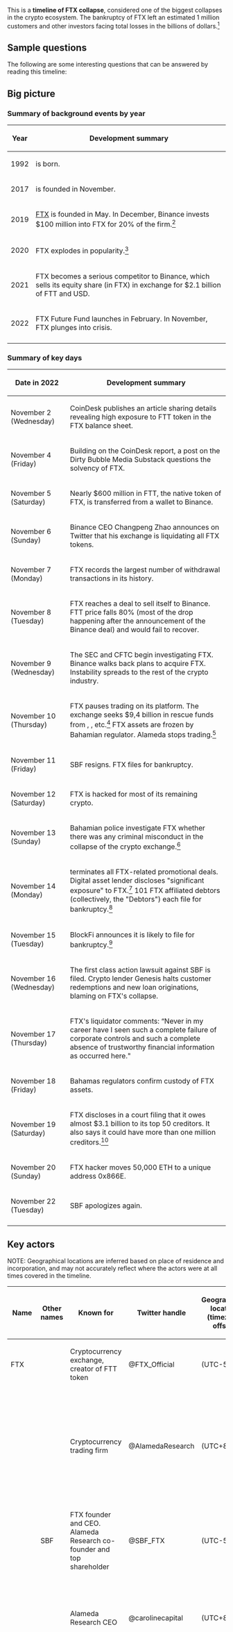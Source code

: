 {{Future Fund COI}}

This is a '''timeline of FTX collapse''', considered one of the biggest collapses in the crypto ecosystem. The bankruptcy of FTX left an estimated 1 million customers and other investors facing total losses in the billions of dollars.<ref>{{cite web |title=Collapsed FTX owes nearly $3.1 billion to top 50 creditors {{!}} CNN Business |url=https://edition.cnn.com/2022/11/20/tech/ftx-billions-owed-creditors/index.html |website=CNN |access-date=26 November 2022 |language=en |date=20 November 2022}}</ref> 

== Sample questions ==

The following are some interesting questions that can be answered by reading this timeline: 

==Big picture==

=== Summary of background events by year ===

{| class="wikitable"
! Year !! Development summary  
|-
| 1992 || {{w|Sam Bankman-Fried}} is born.
|-
| 2017 || {{w|Alameda Research}} is founded in November.
|-
| 2019 || [[w:FTX (company)|FTX]] is founded in May. In December, Binance invests $100 million into FTX for 20% of the firm.<ref name="Phan">{{cite web |last1=Phan |first1=Trung |title=FTX: The $32B implosion |url=https://trungphan.substack.com/p/ftx-the-32b-implosion |website=trungphan.substack.com |access-date=30 November 2022 |language=en}}</ref>
|-
| 2020 || FTX explodes in popularity.<ref>{{cite web |title=FTX Collapse: Dark Days for the Crypto Industry |url=https://www.coinmama.com/blog/ftx-collapse-dark-days-for-the-crypto-industry/ |website=Coinmama Blog |access-date=1 December 2022 |language=en |date=14 November 2022}}</ref> 
|-
| 2021 || FTX becomes a serious competitor to Binance, which sells its equity share (in FTX) in exchange for $2.1 billion of FTT and USD.
|-
| 2022 || FTX Future Fund launches in February. In November, FTX plunges into crisis.
|-
|}

=== Summary of key days === 

{| class="wikitable"
! Date in 2022 !! Development summary  
|-
| November 2 (Wednesday) || CoinDesk publishes an article sharing details revealing high exposure to FTT token in the FTX balance sheet.
|-
| November 4 (Friday) || Building on the CoinDesk report, a post on the Dirty Bubble Media Substack questions the solvency of FTX. 
|-
| November 5 (Saturday) || Nearly $600 million in FTT, the native token of FTX, is transferred from a wallet to Binance.
|-
| November 6 (Sunday) || Binance CEO Changpeng Zhao announces on Twitter that his exchange is liquidating all FTX tokens.
|-
| November 7 (Monday) || FTX records the largest number of withdrawal transactions in its history.
|-
| November 8 (Tuesday) || FTX reaches a deal to sell itself to Binance. FTT price falls 80% (most of the drop happening after the announcement of the Binance deal) and would fail to recover.
|-
| November 9 (Wednesday) || The SEC and CFTC begin investigating FTX. Binance walks back plans to acquire FTX. Instability spreads to the rest of the crypto industry.
|-
| November 10 (Thursday) || FTX pauses trading on its platform. The exchange seeks $9,4 billion in rescue funds from {{w|OKX}}, {{w|Sequoia Capital}}, etc.<ref>{{cite web |title=FTX looks for $9.4 billion in rescue funds, Bahamas freezes some assets |url=https://finance.yahoo.com/news/ftx-looks-9-4-billion-053233964.html |website=finance.yahoo.com |access-date=1 December 2022}}</ref> FTX assets are frozen by Bahamian regulator. Alameda stops trading.<ref>{{cite web |title=Alameda Research to wind down trading, founder Sam Bankman-Fried says |url=https://www.reuters.com/technology/alameda-research-wind-down-trading-founder-sam-bankman-fried-says-2022-11-10/ |website=Reuters |access-date=1 December 2022 |language=en |date=10 November 2022}}</ref>

|-
| November 11 (Friday) || SBF resigns. FTX files for bankruptcy.  
|-
| November 12 (Saturday) || FTX is hacked for most of its remaining crypto.
|-
| November 13 (Sunday) || Bahamian police investigate FTX whether there was any criminal misconduct in the collapse of the crypto exchange.<ref>{{cite web |title=Bloomberg - Are you a robot? |url=https://www.bloomberg.com/news/articles/2022-11-13/ftx-faces-criminal-misconduct-probe-by-bahamas-authorities?leadSource=uverify%20wall |website=www.bloomberg.com |access-date=16 November 2022}}</ref>
|-
| November 14 (Monday) || {{w|Golden State Warriors}} terminates all FTX-related promotional deals. Digital asset lender {{w|BlockFi}} discloses "significant exposure" to FTX.<ref>{{cite web |last1=Datta |first1=Soumen |title=BlockFi has 'significant exposure' to FTX, denies talk of majority of assets being custodied at FTX |url=https://cryptoslate.com/blockfi-has-significant-exposure-to-ftx-denies-talk-of-majority-of-assets-being-custodied-at-ftx/ |website=CryptoSlate |access-date=26 November 2022 |date=14 November 2022}}</ref> 101 FTX affiliated debtors (collectively, the "Debtors") each file for bankruptcy.<ref name="restructuring.ra.kroll"/>
|-
| November 15 (Tuesday) || BlockFi announces it is likely to file for bankruptcy.<ref>{{cite web |title=BlockFi Eyes Bankruptcy as FTX Fallout Continues: Report |url=https://blockworks.co/news/blockfi-eyes-bankruptcy-as-ftx-fallout-continues-report |website=Blockworks |access-date=26 November 2022 |language=en |date=15 November 2022}}</ref>
|-
| November 16 (Wednesday) || The first class action lawsuit against SBF is filed. Crypto lender Genesis halts customer redemptions and new loan originations, blaming on FTX's collapse. 
|-
| November 17 (Thursday) || FTX's liquidator {{w|John J. Ray III}} comments: “Never in my career have I seen such a complete failure of corporate controls and such a complete absence of trustworthy financial information as occurred here." 
|-
| November 18 (Friday) || Bahamas regulators confirm custody of FTX assets.
|-
| November 19 (Saturday) || FTX discloses in a court filing that it owes almost $3.1 billion to its top 50 creditors. It also says it could have more than one million creditors.<ref>{{cite web |last1=Wyman |first1=Oliver |title=Developments in Future of Money |url=https://www.oliverwymanforum.com/future-of-money/2022/Nov/developments-in-future-of-money0.html |website=Oliver Wyman Forum |access-date=26 November 2022 |language=en}}</ref>
|-
| November 20 (Sunday) || FTX hacker moves 50,000 ETH to a unique address 0x866E.
|-
| November 22 (Tuesday) || SBF apologizes again.
|-
|}

== Key actors ==

NOTE: Geographical locations are inferred based on place of residence and incorporation, and may not accurately reflect where the actors were at all times covered in the timeline.

{| class="wikitable"
! Name !! Other names !! Known for !! Twitter handle !! Geographical location (timezone offset) !! Notes 
|-
| FTX || || Cryptocurrency exchange, creator of FTT token || @FTX_Official || {{w|Bahamas}} (UTC-5) ||
|-
| {{w|Alameda Research}} || || Cryptocurrency trading firm || @AlamedaResearch || {{w|Hong Kong}} (UTC+8) || The public discovery of the loans from FTX to this company (collateralized by FTT) prompted the collapse of the token and both companies.
|-
| {{w|Sam Bankman-Fried}} || SBF || FTX founder and CEO. Alameda Research co-founder and top shareholder || @SBF_FTX || {{w|Bahamas}} (UTC-5)
|-
| {{w|Caroline Ellison}} || || Alameda Research CEO || @carolinecapital || {{w|Hong Kong}} (UTC+8) || She was aware of the backdoor for sending funds from FTX to Alameda Research.
|-
| Gary Wang || || FTX CTO || || {{w|Bahamas}} (UTC-5) || He was the central figure managing the FTX codebase. It is believed that he implemented the backdoor for sending funds from FTX to Alameda Research at SBF's request.
|-
| Nishad Singh || || FTX {{w|Director of Engineering}} || @Nishad__Singh || {{w|Bahamas}} (UTC-5) || According to Caroline Ellison, he was one of the four people who knew about the backdoor for sending funds from FTX to Alameda Research.
|-
| {{w|John J. Ray III}} || || FTX post-bankruptcy CEO || || 
|-
| {{w|Binance}} || || Large cryptocurrency exchange, FTX competitor, significant holder of FTT || @binance || || Binance's decision to sell its whole position of FTT played a big role in the collapse of the token. It attempted to rescue FTX from collapse and subsequently withdrew.
|-
| {{w|Changpeng Zhao}} || CZ || {{w|Binance}} CEO || @cz_binance || {{w|Singapore}} (UTC+8), {{w|Dubai}} (UTC+4) (for part of the time period) || He played a key role in communicating Binance's decisions related to FTX through Twitter.
|-
| {{w|Elon Musk}} || || Twitter CEO || @elonmusk || {{w|San Francisco}} (UTC-8) || 
|-
| {{w|Sam Trabucco}} || || Former Alameda Research co-CEO || @AlamedaTrabucco ||
|-
| [[w:Matt Levine (columnist)|Matt Levine]] || || [[W:Bloomberg News|Bloomberg]] columnist || @matt_levine || || He covered the FTX crisis.
|-
| Tiffany Fong || || || @TiffanyFong_ || || She's followed on Twitter by SBF with whom she had phone calls.
|-
| Autism Capital || || They present themselves as "The most based citizen journalism in Crypto." || @AutismCapital || || They follow the FTX saga on a daily basis. 
|-
|}

==Full timeline==

===Inclusion criteria===

This timeline is focused on the FTX collapse that occurred in November 2022, and events that were directly leading up to it. The broader history of FTX will eventually be covered in the [[timeline of FTX]].

The following are some criteria that were used to determine what rows to include in the timeline:

For events prior to November 2022:

* We include resignations of people starting August 2022, limited to those that would later be discussed in connection with the FTX collapse.
* We include suspicious transactions and activities starting August 2022, that would later be linked by observers to the FTX collapse.
* We only include critical commentary prior to November 2022 if it specifically talks about the risks of FTX or Alameda being overleveraged on FTT or the possibility of loans from FTX to Alameda.

For events since November 2022:

* We include key announcements (often in the form of articles, Substack posts, other blog posts, and tweets) that shaped the trajectory of the FTX collapse.
* We include commentary by notable people or commentary that attracted a lot of attention. This includes commentary by journalists, finance people, and people on the Effective Altruism Forum.
* For [https://forum.effectivealtruism.org/topics/ftx-collapse posts on the Effective Altruism Forum tagged FTX collapse], we determine whether a post is worth including on this forum based on criteria such as upvotes, comments, and whether the post is chronologically the first of its kind.

===Timeline===

{| class="sortable wikitable"
! Date in 2022 !! Time (UTC) !! Actor !! Communication method !! Event type !! Details
|-
| May 4–11 || || || || Prelude || TerraUSD and Luna collapse, wiping out almost $45 billion market capitalization in one week and causing hundreds of billions in losses in the larger crypto market.<ref>{{cite web |title=What We Can Learn from Terra’s Fall, and What's Next for Crypto |url=https://time.com/6177567/terra-ust-crash-crypto/ |website=Time |access-date=24 November 2022 |language=en}}</ref><ref>{{cite web |title=Their cryptocurrencies crashed the market. Now they’re back at it. |url=https://www.washingtonpost.com/technology/2022/06/01/terraform-labs-crypto-luna/ |website=washingtonpost.com |access-date=24 November 2022}}</ref><ref>{{cite web |title=Terra’s $45 Billion Face Plant Creates a Crowd of Crypto Losers |url=https://www.bloomberg.com/news/articles/2022-05-14/terra-s-45-billion-face-plant-creates-a-crowd-of-crypto-losers |website=Bloomberg.com |access-date=24 November 2022 |language=en |date=14 May 2022}}</ref> Overall, the collapse of Terra Luna wipes $500 billion from the crypto market.<ref>{{cite web |title=SECOND CRYPTO CRASH IN 2022 – SHOULD YOU BUY THE DIP? |url=https://www.analyticsinsight.net/second-crypto-crash-in-2022-should-you-buy-the-dip/#:~:text=June%202022%20has%20seen%20a,first%20time%20since%20January%202021. |website=www.analyticsinsight.net |access-date=24 November 2022}}</ref> A precursor of the FTX collapse, the TerraUSD and Luna crash would influence and prove the severity of the FTX and Alameda Research situation as they would find themselves short after their loans start being recalled.<ref>{{cite web |title=What happened at Alameda Research |url=https://milkyeggs.com/?p=175 |website=Milky Eggs |access-date=24 November 2022 |language=en |date=15 November 2022}}</ref> 
|-
| July 7 || || Rich Handler || email || Financial advice || Jefferies Financial Group CEO Rich Handler writes an email to an unidentified colleague, suggesting setting up a dinner date with SBF to provide business advice. Handler writes: {{quote|Do you know Sam Bankman-Fried? He seems in over his head and could quickly be in a precarious position (...) What he is going through is not going to pass as quickly as he might wish and you can quickly become the rescuee versus the rescuer if you are not careful.}} 
Handler would reckon he could have helped FTX.com avoid its collapse if only SBF had taken his meeting earlier in the year.<ref name="Rich Handler">{{cite web |title=Jefferies CEO Says He Offered FTX’s Bankman-Fried Rescue Advice in July |url=https://www.bloomberg.com/news/articles/2022-11-10/jefferies-ceo-says-he-offered-ftx-boss-rescue-advice-in-july?leadSource=uverify+wall |website=Bloomberg.com |access-date=29 November 2022 |language=en |date=10 November 2022}}</ref> He would post pictures of the email on his personal Twitter account on November 9, 2022.<ref name="Handler tweet">{{cite web|author=Rich Handler|title=My personal email trail on my non-meeting with #FTX! #lessons |url=https://twitter.com/HandlerRich/status/1590506973996326913 |website=Twitter |access-date=29 November 2022 |language=en|archive-url=https://web.archive.org/web/20221111214624/https://twitter.com/HandlerRich/status/1590506973996326913|archive-date=November 11, 2022}}</ref>
|-
| August 24 || 9:16 p.m. || Sam Trabucco || Tweet || Resignation || Alameda Research co-CEO Sam Trabucco announces his resignation on Twitter, leaving co-CEO Caroline Ellison as the sole CEO, and announces he will remain in the capacity of adviser. Trabucco tweets: {{quote|I guess that's about it. My time at Alameda has been the most formative of my life. I've learned how to think, I've found out how far I can push myself, and I've been gifted the incredible experience of being in the trenches with lifelong friends -- and *winning*.<ref>{{cite web|author=Sam Trabucco|title=I guess that's about it|url=https://twitter.com/AlamedaTrabucco/status/1562519131236487168|website=Twitter |access-date=15 November 2022 |language=en|archive-url=https://web.archive.org/web/20221116025352/https://twitter.com/AlamedaTrabucco/status/1562519131236487168|archive-date=November 16, 2022}}</ref>}}
|-
| September 16 || || Rich Handler || email || || Rich Handler makes a second attempt to connect with SBF. He emails to a colleague: {{quote|I’m at the Rosewood Hotel in the Bahamas today. Do we have a smart way to see if the FTX guy wants to grab lunch? I believe he is here.<ref name="Rich Handler"/>}} Handler would be rebuffed once again. He would later tweet: “No response and no meeting/discussion.”<ref name="Handler tweet"/> In a November 8 email to his colleague, Handler writes: {{quote|Sure looks like Sam Bankman-Fried should have taken the meeting. :)<ref name="Handler tweet"/>}}
|-
| September 27 || 3:27 p.m. || Brett Harrison || Tweet || Resignation || FTX.US President Brett Harrison announces his resignation, with his role be replaced by Zach Dexter, the CEO of FTX's U.S. derivatives unit.<ref>{{cite web |last1=Ligon |first1=Nelson Wang and Cheyenne |title=Crypto Exchange FTX.US President Brett Harrison Stepping Down |url=https://www.coindesk.com/business/2022/09/27/crypto-exchange-ftxs-president-brett-harrison-stepping-down/ |website=www.coindesk.com |access-date=15 November 2022 |language=en |date=27 September 2022}}</ref> Harrison tweets: {{quote|I’m stepping down as President of 
@FTX_Official
. Over the next few months I’ll be transferring my responsibilities and moving into an advisory role at the company.<ref>{{cite web|author=Brett Harrison |title=I’m stepping down as President of  @FTX_Official |url=https://twitter.com/BrettHarrison88/status/1574782901748727809 |website=Twitter |access-date=15 November 2022 |language=en|archive-url=https://web.archive.org/web/20221005043316/https://twitter.com/BrettHarrison88/status/1574782901748727809|archive-date=October 5, 2022}}</ref>}} After the FTX collapse, it would be found that his resignation happened one day before a massive transfer of FTT tokens occured from FTX to Alameda Research.
|-
| September 28 || || || || Notable transaction || A massive transfer of 173 million FTT tokens worth over 4 billion USD occurs on this day. After the collapse of FTX in November, researcher Lucas Nuzzi would identify this transfer as a massive bailout from FTX for Alameda Research.<ref name=LucasNuzzi/>
|-
| September 30 || 1:44 p.m. || Adam Cochran || Tweet || Suspicious transaction || Adam Cochran publishes a 22-tweet thread starting with the following tweet: {{quote|So ETH OI has been overall down recently, but on FTX it's at all time highs (1.2M ETH) and in this low liquidity environment ETH has seemingly split with the macros and tried to defend aggressively around that 1200-1300 range.

That bid is often led on FTX.}} Cochran concludes that someone institutional is very leveraged in a large position on FTX, likely some sort of staked ETH hedge.<ref>{{cite web|author=Adam Cochran |title=So ETH OI has been overall down recently, but on FTX it's at all time highs |url=https://twitter.com/adamscochran/status/1575844056806350849 |website=Twitter |access-date=18 November 2022 |language=en|archive-url=https://web.archive.org/web/20220930151106/https://twitter.com/adamscochran/status/1575844056806350849|archive-date=September 30, 2022}}</ref>
|-
| October 5 || 12:06 p.m. || || || || A Manifold Markets prediction is published, asking users to bet whether SBF would be convicted of a felony before 2026. Affirmative bets would skyrocket on November 8.<ref name="manifold.markets">{{cite web |title=SBF convicted of a felony before 2026 {{!}} Manifold Markets |url=https://manifold.markets/mr22222222/sbf-convicted-of-a-felony-before-20 |website=manifold.markets |access-date=24 November 2022 |language=en}}</ref>
|-
| November 2 || 2:44 p.m. || Ian Allison, <code>coindesk.com</code> || Article || FTX financial || An article at <code>coindesk.com</code> by Ian Allison shares some critical financial details from Alameda Research, revealing that its balance sheet is full of the FTT token, which is issued by the exchange that grants holders a discount on trading fees on its marketplace. It is revealed that Alameda rests on a foundation largely made up of a coin that sister company FTX invented, instead of an independent asset like a fiat currency or another crypto. Total assets totalling $14.6 billion are reported to be comprised of $5.8 billion FTT token, $1.2 billion Solana token (SOL), $3.37 billion in unidentified “crypto held,” $2 billion in “investments in equity securities”, leaving roughly $2.2 billion in assets. According to this balance sheet, Alameda only had $134 million in cash on hand in June 2022.<ref name=sdf/><ref>{{cite web |last1=Allison |first1=Ian |title=Divisions in Sam Bankman-Fried’s Crypto Empire Blur on His Trading Titan Alameda’s Balance Sheet |url=https://www.coindesk.com/business/2022/11/02/divisions-in-sam-bankman-frieds-crypto-empire-blur-on-his-trading-titan-alamedas-balance-sheet/ |website=www.coindesk.com |access-date=12 November 2022 |language=en |date=2 November 2022}}</ref> Regarding FTT, Alameda is found to hold far more of the tokens than traded on the market, suggesting its stake would be hard to liquidate at current prices.<ref name="team"/> In a post-FTX-collapse interview, {{w|Binance}} CEO {{w|Changpeng Zhao}} would recall this as the cause of Binance's decision to liquidate its stake of 23 million FTX Token (FTT) for risk management reasons, with their subsequent announcement causing a sell-off in FTT in the market.<ref name="CZ First Interview After the Collapse of FTX"/><ref>{{cite web |last1=Gift |first1=Arianne |title=Alameda website goes private amid FTX liquidity crunch |url=https://micky.com.au/alameda-website-goes-private-amid-ftx-liquidity-crunch/ |website=Micky |access-date=26 November 2022 |date=10 November 2022}}</ref>
|-
| November 4 || || Dirty Bubble Media || Article || FTX financial || Following the CoinDesk report, a pseudonymous crypto researcher post on the Dirty Bubble Media Substack asking if the company is insolvent. Referring to the holding of a chunk of assets in FTT, it adds: “It’s almost as if SBF found a way to hack the financial system, printing billions of dollars out of thin air against which he was able to borrow massive sums from unknown counterparties.” This post would lead to rumors spreading over the weekend<ref name=sdf>{{cite web |last1=Media |first1=Dirty Bubble |title=Is Alameda Research Insolvent? |url=https://dirtybubblemedia.substack.com/p/is-alameda-research-insolvent |website=dirtybubblemedia.substack.com |access-date=12 November 2022 |language=en}}</ref><ref name="the Guardian">{{cite web |title=How Binance played a key role as FTX collapse unfolded |url=https://www.theguardian.com/technology/2022/nov/11/binance-ftx-collapse-cryptocurrency-exchange-changpeng-zhao |website=the Guardian |access-date=12 November 2022 |language=en |date=11 November 2022}}</ref><ref name="FTX, RIP">{{cite web |last1=Hobart |first1=Byrne |title=FTX, RIP |url=https://www.thediff.co/p/ftx-rip |website=www.thediff.co |access-date=13 November 2022 |language=en}}</ref>
|-
| November 5 || 2:09 p.m. || Whale Alert || Tweet || Notable transfer || Whale Alert Twitter user posts: {{quote|22,999,999 #FTT (584,818,174 USD) transferred from unknown wallet to #Binance.<ref>{{cite web|author=Whale Alert |title=22,999,999 #FTT (584,818,174 USD) transferred from unknown wallet to #Binance |url=https://twitter.com/whale_alert/status/1588896207795011585 |website=Twitter |access-date=15 November 2022 |language=en|archive-url=https://web.archive.org/web/20221108130101/https://twitter.com/whale_alert/status/1588896207795011585|archive-date=November 8, 2022}}</ref>}}
|-
| November 6 || 2:32 p.m. || {{w|Caroline Ellison}} || Tweet || FTX financial || In response to the ''{{w|CoinDesk}}'' article, Caroline Ellison tweets: {{quote|A few notes on the balance sheet info that has been circulating recently:
- that specific balance sheet is for a subset of our corporate entities, we have > $10b of assets that aren’t reflected there.<ref>{{cite web |author=Caroline Ellison|title=We have > $10b of assets that aren’t reflected there |url=https://twitter.com/carolinecapital/status/1589264375042707458 |website=Twitter |access-date=12 November 2022 |language=en|archive-url=https://web.archive.org/web/20221115185957/https://twitter.com/carolinecapital/status/1589264375042707458|archive-date=November 15, 2022}}</ref>}}
|-
| November 6 || 3:47 p.m. || {{w|Changpeng Zhao}} || Tweet || Industry peer reaction || {{w|Changpeng Zhao}} tweets: {{quote|As part of Binance’s exit from FTX equity last year, Binance received roughly $2.1 billion USD equivalent in cash (BUSD and FTT). Due to recent revelations that have came to light, we have decided to liquidate any remaining FTT on our books.<ref name=dtrr/>}} CZ compares FTT to the imploded luna token, which Binance also previously backed.<ref name="team"/> In the tweet thread, he says they will try to liquidate in a way that minimizes market impact, expecting a complete liquidation in a few months.<ref name=dtrr>{{cite web |author={{w|Changpeng Zhao}}|title=Due to recent revelations that have came to light, we have decided to liquidate any remaining FTT on our books |url=https://twitter.com/cz_binance/status/1589283421704290306|website=Twitter |access-date=12 November 2022 |language=en|archive-url=https://web.archive.org/web/20221115194304/https://twitter.com/cz_binance/status/1589283421704290306|archive-date=November 15, 2022}}</ref> However, FTT’s price would start to wobble after this announcement.<ref name="team"/> 
|-
| November 6 || 4:03 p.m. || Caroline Ellison || Tweet || FTX financial || Caroline Ellison tweets {{quote|@cz_binance if you're looking to minimize the market impact on your FTT sales, Alameda will happily buy it all from you today at $22!<ref>{{cite web |author=Caroline Ellison|title=@cz_binance  if you're looking to minimize the market impact on your FTT sales, Alameda will happily buy it all from you today at $22! |url=https://twitter.com/carolinecapital/status/1589287457975304193|website=Twitter |access-date=12 November 2022 |language=en|archive-url=https://web.archive.org/web/20221116024300/https://twitter.com/carolinecapital/status/1589287457975304193|archive-date=November 16, 2022}}</ref>}} According to a ''{{w|Wall Street Journal}}'' article published later, "Binance contacted her about the offer but never heard back, a person familiar with the matter said."<ref name="Wall Street Article"/>
|-
| November 6 || 9:49 p.m. || {{w|Changpeng Zhao}} || Tweet || Industry peer reaction || {{w|Changpeng Zhao}} tweets: {{quote|Liquidating our FTT is just post-exit risk management, learning from LUNA. We gave support before, but we won't pretend to make love after divorce. We are not against anyone. But we won't support people who lobby against other industry players behind their backs. Onwards.<ref>{{cite web|author={{w|Changpeng Zhao}}|title=Liquidating our FTT is just post-exit risk management, learning from LUNA |url=https://twitter.com/cz_binance/status/1589374530413215744 |website=Twitter |access-date=22 November 2022 |language=en|archive-url=https://web.archive.org/web/20221121121432/https://twitter.com/cz_binance/status/1589374530413215744|archive-date=November 21, 2022}}</ref>}}
|-
| November 6 || 11:28 p.m. || {{w|Sam Bankman-Fried}} || Tweet || FTX solvency || SBF tweets declaring that FTX is solvent. Among other comments in the thread, he declares: {{quote|FTX keeps audited financials etc.  And, though it slows us down sometimes on product, we're highly regulated.<ref>{{cite web |author={{w|Sam Bankman-Fried}}|title=FTX keeps audited financials |url=https://twitter.com/SBF_FTX/status/1589399422555033600|website=Twitter |access-date=13 November 2022 |language=en|archive-url=https://web.archive.org/web/20221112202232/https://twitter.com/SBF_FTX/status/1589399422555033600|archive-date=November 12, 2022}}</ref>}}
|-
| November 7 || 12:38 p.m. || {{w|Sam Bankman-Fried}} || Tweet || FTX solvency || SBF posts a thread of four different tweets claiming that FTX has “enough to cover all client holdings.” He also states that the firm didn’t invest client assets and has been processing all withdrawals and “will continue to be.” Another tweet reads: {{quote|We have a long history of safeguarding client assets, and that remains true today.<ref>{{cite web|author={{w|Sam Bankman-Fried}} |title=FTX is fine.  Assets are fine |archive-url=https://web.archive.org/web/20221108052941/https://twitter.com/SBF_FTX/status/1589598284322328579|url=https://twitter.com/SBF_FTX/status/1589598284322328579 |website=Twitter |access-date=16 November 2022 |date=8 November 2022|archive-date=November 8, 2022}}</ref>}}
This thread would be removed the following day.<ref name="FTX foun"/>
|-
| November 7 || circa 4 p.m. || {{w|Sam Bankman-Fried}}, {{w|Changpeng Zhao}} || Call || Binance rescue || About 24 hours after {{w|Changpeng Zhao}} communicated {{w|Binance}}'s liquidation of its remaining FTT, he receives a call from SBF confessing FTX has much bigger troubles, wants to protect them, and proposes a rescue deal. CZ would later confess that a deal would not make sense from a number of fronts, including financial, technology and product perspectives, leaving the sole intention of protecting the users. The latter would prove unfeasible after news of FTX misappropriating user funds are revealed, according to CZ.<ref name="CZ First Interview After the Collapse of FTX"/>
|-
| November 8 || circa 2:00 a.m. || || || FTT valuation || Still affected after Binance said it would liquidate its holding in the token, FTT price falls sharply 19%, from roughly $22 to below $18 in a short time.<ref>{{cite web |title=FTX’s token falls sharply amid Binance controversy |url=https://www.theblock.co/post/184023/ftxs-token-falls-sharply-amid-binance-controversy |website=The Block |access-date=15 November 2022 |language=en}}</ref> The prices of Solana and Serum, both cryptocurrencies associated with SBF, also plummet, dropping far more than the rest of the market.<ref>{{cite web |title=Solana, FTT and Serum prices plummet on back of FTX collapse |url=https://www.theblock.co/post/184619/solana-ftt-and-serum-prices-plummet-on-back-of-ftx-collapse |website=The Block |access-date=24 November 2022 |language=en}}</ref>
|-
| November 8 || 11:37 a.m. || || || Impact on customers || According to on-chain data, FTX appears to have stopped processing withdrawal requests, with last transaction from the exchange taking place on the Ethereum blockchain.<ref>{{cite web |title=FTX appears to have stopped processing withdrawals, on-chain data show |url=https://www.theblock.co/post/184176/ftx-appears-to-have-stopped-processing-withdrawals-on-chain-data-show |website=The Block |access-date=15 November 2022 |language=en}}</ref><ref name=vfff>{{cite web |last1=Melinek |first1=Jacquelyn |title=FTX's seemingly sluggish withdrawals raise eyebrows |url=https://techcrunch.com/2022/11/08/ftxs-seemingly-sluggish-withdrawals-raise-eyebrows/ |website=TechCrunch |access-date=13 November 2022 |date=8 November 2022}}</ref> 
|-
| November 8 || Morning in {{w|Bahamas}} || {{w|Sam Bankman-Fried}} || || || SBF sends a message to his team, apologizing for the chaos and thanking them for their efforts. Days later, according to FTX senior marketing specialist, "it was clear the game was over”.<ref name="Wall Street Article"/>
|- 
| November 8 || 4:03 p.m. || {{w|Sam Bankman-Fried}} || Tweet || Binance rescue || SBF tweets a thread announcing plan to sell FTX.com (its non-U.S. business) to Binance. He writes: {{quote|Things have come full circle, and <code>FTX.com</code>’s first, and last, investors are the same: we have come to an agreement on a strategic transaction with Binance for <code>FTX.com</code> (pending DD etc.)}} Along the tweet thread, he announces that FTX customers are protected and that the teams are working to clear out liquidity crunches.<ref>{{cite web|author={{w|Sam Bankman-Fried}} |title=we have come to an agreement on a strategic transaction with Binance for FTX.com |url=https://twitter.com/SBF_FTX/status/1590012124864348160 |website=Twitter |access-date=12 November 2022 |language=en|archive-url=https://web.archive.org/web/20221115194346/https://twitter.com/SBF_FTX/status/1590012124864348160|archive-date=November 15, 2022}}</ref>   
|-
| November 8 || 4:05 p.m. || || || Impact on customers || Tech news sites cover slow withdrawals at FTX.<ref name=vfff/>
|-
| November 8 || 4:09 p.m. || {{w|Changpeng Zhao}} || Tweet || Binance rescue || {{w|Binance}} CEO {{w|Changpeng Zhao}} announces that Binance has signed a non-binding agreement to buy FTX's non-US assets in order to save the competitor from a liquidity crisis that FTX actually found itself in partly through Binance's own actions, as the latter accused FTX of committing fraud with FTT tokens.<ref>{{cite web|author={{w|Changpeng Zhao}} |title=This afternoon, FTX asked for our help |url=https://twitter.com/cz_binance/status/1590013613586411520 |archiveurl=https://web.archive.org/web/20221115153440/https://twitter.com/cz_binance/status/1590013613586411520|website=Twitter |access-date=16 November 2022|archivedate=November 15, 2022 |language=en}}</ref><ref>{{cite web |title=Binance pulls out of FTX deal, Bitcoin value hits 2-year low |url=https://tech.news.am/eng/news/284/binance-pulls-out-of-ftx-deal-bitcoin-value-hits-2-year-low.html |website=NEWS.am TECH - Innovations and science |access-date=12 November 2022}}</ref> CZ tweets: {{quote|This afternoon, FTX asked for our help. There is a significant liquidity crunch. To protect users, we signed a non-binding LOI, intending to fully acquire FTX.com and help cover the liquidity crunch. We will be conducting a full DD in the coming days.}} The terms of the deal are not set in stone.<ref>{{cite web |title=Binance steps in to buy FTX.com after token collapse |url=https://www.theblock.co/post/184251/ftx-agrees-to-strategic-transaction-with-binance |website=The Block |access-date=15 November 2022 |language=en}}</ref> However, FTT token subsequently jumps 38% to almost $20 at 4:12 p.m.<ref>{{cite web |title=Crypto markets initially buoyed by Binance's deal to buy FTX |url=https://www.theblock.co/post/184293/crypto-markets-initially-buoyed-by-binances-deal-to-buy-ftx |website=The Block |access-date=15 November 2022 |language=en}}</ref> 
|-
| November 8 || circa 5 p.m. – 8 p.m. || || || FTT valuation || After Binance announcement of plans to acquire FTX, but before pulling out from the deal, a massive sell-off of FTT makes it price plunge about 80%, from around $22 to below $5, wiping out more than $2 billion in a day.<ref>{{cite web |last1=Sigalos |first1=MacKenzie |title=FTX's token plunges 80% on liquidity concerns, wiping out over $2 billion in value |url=https://www.cnbc.com/2022/11/08/ftxs-ftt-token-plunges-80percent-wiping-out-over-2-billion-in-value.html |website=CNBC |access-date=22 November 2022 |language=en}}</ref><ref>{{cite web |title=FTX Token price today, FTT to USD live, marketcap and chart |url=https://coinmarketcap.com/currencies/ftx-token/ |website=CoinMarketCap |access-date=22 November 2022 |language=en}}</ref> 
|-
| November 8 || 5:23 p.m. || Charles He || Forum post || FTX collapse || The first Effective Altruism Forum post about the FTX crisis is published. The Author suggests a probable relation to liquidity and solvency issues.<ref>{{cite web |last1=He |first1=Charles |title=FTX.com has probably collapsed |url=https://forum.effectivealtruism.org/posts/tdLRvYHpfYjimwhyL/ftx-com-has-probably-collapsed |website=forum.effectivealtruism.org |access-date=17 November 2022 |language=en}}</ref>
|-
| November 8 || 6:57 p.m. || {{w|Changpeng Zhao}} || Tweet || Industry peer reaction || After agreeing to buy FTX, {{w|Changpeng Zhao}} pledges to implement a Proof-of-Reserve audit system to allow verification of Binance digital asset holdings and provide “full transparency” through the use of {{w|Merkle Tree}}s — a data structure used to encode blockchain data more efficiently and securely.<ref>{{cite web |title=Binance Proof-of-Reserve pledge gains support following FTX crisis |url=https://cointelegraph.com/news/binance-proof-of-reserve-pledge-gains-support-following-ftx-crisis |website=Cointelegraph |access-date=15 November 2022 |language=en}}</ref> {{w|Changpeng Zhao}} tweets: {{quote|All crypto exchanges should do merkle-tree proof-of-reserves. 

Banks run on fractional reserves. 
Crypto exchanges should not.

@Binance will start to do proof-of-reserves soon. Full transparency.<ref>{{cite web|author={{w|Changpeng Zhao}} |title=All crypto exchanges should do merkle-tree proof-of-reserves |url=https://twitter.com/cz_binance/status/1590055819416330240 |website=Twitter |access-date=15 November 2022 |language=en|archive-url=https://web.archive.org/web/20221116081746/https://twitter.com/cz_binance/status/1590055819416330240|archive-date=November 16, 2022}}</ref>}}
|-
| November 8 || 7:14 p.m. || {{w|Coinbase}}, [[w:Kraken (company)|Kraken]] || || Impact in industry || Amid market turbulence, {{w|Coinbase}} and [[w:Kraken (company)|Kraken]] platforms experience issues related to connectivity to the platforms and unconfirmed rumors of halted withdrawals. Complaints are posted on Twitter.<ref>{{cite web |title=Coinbase and Kraken experience limited services amid markets turbulence |url=https://cointelegraph.com/news/coinbase-and-kraken-experience-limited-services-amid-markets-turbulence |website=Cointelegraph |access-date=15 November 2022 |language=en}}</ref>    
|-
| November 8 || 7:16 p.m. || Effective Altruism Forum members || Tweet || FTX collapse || A number of Effective Altruism Forum members post a summary of key events of the FTX crisis as document with the purpose to add clarity. The authors estimate a ~90% of SBF failing in his attempt to raise funds to cover deposits.<ref>{{cite web |last1=Young |first1=Nathan |last2=Wingerden |first2=Stan van |last3=Gil |first3=Juan |title=FTX Crisis. What we know and some forecasts on what will happen next |url=https://forum.effectivealtruism.org/posts/yjGye7Q2jRG3jNfi2/ftx-crisis-what-we-know-and-some-forecasts-on-what-will |access-date=17 November 2022 |language=en}}</ref> 
|-
| November 8 || 7:26 p.m. || Lyn Alden || Tweet || || Lyn Alden, founder of Lyn Alden Investment Strategy, starts a two-tweet thread illustrating the printing of FTT token. Alden writes: {{quote|Imagine McDonald's makes its own money, let's call them clown-bucks, keeps most of it, and sells some to the market. McDonald's then uses their remaining clown-bucks as collateral for actual loans. And then people remember clown-bucks aren't real. And then Starbucks comes and market sells the clown-bucks they were holding, while reminding the market that clown-bucks aren't really a thing. McDonald's balance sheet is trashed, with their clown-bucks wiped out. Anyway, that's what happened in crypto-land this week.<ref name="Alden">{{cite web|author=Lyn Alden |title=Imagine McDonald's makes its own money |url=https://twitter.com/LynAldenContact/status/1590063257158811648 |website=Twitter |access-date=30 November 2022 |language=en|archive-url=https://web.archive.org/web/20221110173446/https://twitter.com/LynAldenContact/status/1590063257158811648|archive-date=November 10, 2022}}</ref>}}
|-
| November 8 || 8:14 p.m. || Dylan LeClair || Tweet || Impact on customers || UTXO Management senior analyst Dylan LeClair tweets: {{quote|Don't mean to be the bearer of bad news here, but if it isn't clear already, if you still have funds on FTX, they're gone. You're an unsecured creditor. The probable outcome is Chapter 11 & a class action lawsuit that draws out for years, where you get $0.10-$0.30 on the dollar.<ref name=jdj/>}} He also posts on the thread: {{quote|Similarly, expecting CZ to come in with billions of cash purely to make users whole does not make sense from a business perspective.<ref name=jdj>{{cite web|author=Dylan LeClair |title=if you still have funds on FTX, they're gone. |url=https://twitter.com/DylanLeClair_/status/1590120636638105600 |website=Twitter |access-date=13 November 2022 |language=en|archive-url=https://web.archive.org/web/20221109165921/https://twitter.com/DylanLeClair_/status/1590120636638105600|archive-date=November 9, 2022}}</ref>}}
|-
| November 8 || 8:16 p.m. || [[w:Kraken (company)|Kraken Exchange]] || Tweet || Security || [[w:Kraken (company)|Kraken Exchange]] in its official account on Twitter posts: {{quote|Check if the exchange you’re using undergoes Proof of Reserves audits.

ICYMI: Kraken is committed to regular audits - enabling you to verify the balances you hold on our exchange are backed by real assets.<ref>{{cite web|author=[[w:Kraken (company)|Kraken]] |title=Kraken is committed to regular audits |url=https://twitter.com/krakenfx/status/1590075849398550528 |website=Twitter |access-date=15 November 2022 |language=en|archive-url=https://web.archive.org/web/20221110124129/https://twitter.com/krakenfx/status/1590075849398550528|archive-date=November 10, 2022}}</ref>}} 
|-
| November 8 || 9:07 p.m. || [[w:Brian Armstrong (businessman)|Brian Armstrong]] || Tweet || Industry peer reaction || [[w:Brian Armstrong (businessman)|Brian Armstrong]] publishes a 13-tweet thread addressing the FTX crisis. Among the announcements, he states that Coinbase doesn't have any material exposure to FTX or FTT (and no exposure to Alameda). Another of his tweets reads: {{quote| I think it's important to reinforce what differentiates Coinbase in a moment like this. This event appears to be the result of risky business practices, including conflicts of interest between deeply intertwined entities, and mis-use of customer funds (lending user assets).<ref>{{cite web|author=[[w:Brian Armstrong (businessman)|Brian Armstrong]] |title=First off, I have a lot of sympathy for everyone involved in the current situation with FTX |url=https://twitter.com/brian_armstrong/status/1590088673726717952 |website=Twitter |access-date=22 November 2022 |language=en|archive-url=}}</ref>}}
|-
| November 8 || 9:25 p.m. || {{w|Sam Bankman-Fried}} || email || Binance rescue || A {{w|Substack}} newsletter Newcomer writer publishes an email SBF sent to his investors with subject line as “FTX Update”<ref>{{cite web |last1=Newcomer |first1=Eric |title=EXCLUSIVE: Read Sam Bankman-Fried's Email to the Investors He's Ghosting |url=https://www.newcomer.co/p/exclusive-read-sam-bankman-frieds?r=1rgbxv |website=www.newcomer.co |access-date=16 November 2022 |language=en}}</ref>, SBF apologizes over a lack of communication about the deal with Binance.<ref name="FTX collapse tim">{{cite web |title=FTX collapse timeline: Six days that rocked the crypto industry |url=https://www.theblock.co/post/186132/ftx-collapse-timeline-six-days-that-rocked-the-crypto-industry |website=The Block |access-date=15 November 2022 |language=en}}</ref> He writes: {{quote|I'm sorry I've been hard to contact the last few days (...) I wish I had more details for you guys right now; I don’t yet.<ref>{{cite web|author=Will Clemente |title=SBF letter to investors |url=https://twitter.com/WClementeIII/status/1590107340317294593 |website=Twitter |access-date=November 16, 2022 |language=en|archive-url=https://web.archive.org/web/20221117132835/https://twitter.com/WClementeIII/status/1590107340317294593|archive-date=November 17, 2022}}</ref><ref>{{cite web |title=Bankman-Fried apologizes to FTX investors for lack of communication over Binance deal |url=https://www.theblock.co/post/184542/bankman-fried-apologizes-to-ftx-investors-for-lack-of-communication-over-binance-deal |website=The Block |access-date=15 November 2022 |language=en}}</ref>}}
|-
| November 8 || 10:30 pm || {{w|Sam Bankman-Fried}} || Tweet || Tweet removal || SBF removes his “assets are fine” thread a few hours after announcing a strategic transaction with Binance.<ref name="FTX foun">{{cite web |title=FTX founder Sam Bankman-Fried removes ‘assets are fine’ flood from Twitter |url=https://cointelegraph.com/news/ftx-founder-sam-bankman-fried-removes-assets-are-fine-flood-from-twitter |website=Cointelegraph |access-date=13 November 2022 |language=en}}</ref> 
|-
| November 8 || 10:42 p.m. || {{w|Jeremy Allaire}} || Tweet || Industry peer reaction || {{w|Jeremy Allaire}}, co-founder and CEO of stablecoin issuer Circle, publishes a 15-tweet thread expressing his thoughts on the FTX and Binance situation. Allaire denies exposure to FTX. He also tweets: {{quote|The good news is that the foundations that have been built with crypto infrastructure and public chains give us the building blocks to now re-make financial services with radically more transparency than we've ever known.<ref>{{cite web|author={{w|Jeremy Allaire}} |title=Some initial reflections on the FTX and Binance situation, and what impact we think this has on Circle, USDC and crypto more generally |url=https://twitter.com/jerallaire/status/1590112483532210179 |website=Twitter |access-date=22 November 2022 |language=en|archive-url=https://web.archive.org/web/20221110021622/https://twitter.com/jerallaire/status/1590112483532210179|archive-date=November 10, 2022}}</ref>}}
|-
| November 8 || 11:22 p.m. || Lucas Nuzzi || Tweet || {{w|Bailout}} || Crypto Security Researcher Lucas Nuzzi publishes a 15-tweet thread describing having found evidence that FTX might have provided a massive bailout for Alameda in September 28, when 173 million FTT tokens worth over 4 billion USD became active on-chain. This would be discovered and seen as oportunity from competitor Binance, a large holder of FTT, which could start deliberately tanking FTT's market to force a liquidity crunch.         <ref name=LucasNuzzi>{{cite web|author=Lucas Nuzzi |title=40 days ago, 173 million FTT tokens worth over 4B USD became active on-chain |url=https://twitter.com/LucasNuzzi/status/1590122590206824448 |website=Twitter |access-date=13 November 2022 |language=en|archive-url=https://web.archive.org/web/20221112233710/https://twitter.com/LucasNuzzi/status/1590122590206824448|archive-date=November 12, 2022}}</ref> He also notes FTX may have minted a lot of Serum (SRM) out of thin air to prop up its balance sheet.<ref name="Sadly, FTX"/>
|-
| November 9 || 12:32 p.m. || {{w|CoinDesk}} || Article || Binance rescue || CoinDesk becomes the first to report Binance is strongly leaning against buying FTX after just a few hours of checking its books and loans.<ref name="Keoun">{{cite web |last1=Keoun |first1=Sage D. Young and Bradley |title=The Epic Collapse of Sam Bankman-Fried's FTX Exchange: A Crypto Markets Timeline |url=https://www.coindesk.com/markets/2022/11/12/the-epic-collapse-of-sam-bankman-frieds-ftx-exchange-a-crypto-markets-timeline/ |website=www.coindesk.com |access-date=17 November 2022 |language=en |date=12 November 2022}}</ref><ref>{{cite web |last1=Allison |first1=Ian |title=Binance Is Strongly Leaning Toward Scrapping FTX Rescue Takeover After First Glance at Books: Source |url=https://www.coindesk.com/business/2022/11/09/binance-is-strongly-leaning-toward-scrapping-ftx-rescue-takeover-after-first-glance-at-books-source/ |website=www.coindesk.com |access-date=17 November 2022 |language=en |date=9 November 2022}}</ref>
|-
| November 9 || 1:06 p.m. || {{w|Edward Snowden}} || Tweet || Notable people reaction || Famous whistleblower {{w|Edward Snowden}} tweets: {{quote|Custodial exchanges were a mistake.<ref>{{cite web|author={{w|Edward Snowden}} |title=Custodial exchanges were a mistake |url=https://twitter.com/Snowden/status/1590329982106365952 |website=Twitter |access-date=22 November 2022 |language=en|archive-url=https://web.archive.org/web/20221113203330/https://twitter.com/Snowden/status/1590329982106365952|archive-date=November 13, 2022}}</ref>}}
|-
| November 9 || 2:30 p.m. || {{w|Changpeng Zhao}} || Tweet || FTX collapse || {{w|Changpeng Zhao}} shares on Twitter a note to Binance employees, telling staff that the near FTX collapse wasn't planned and would likely trigger increased regulatory scrutiny. The note reads: {{quote|We did not master plan this or anything related to it (...) FTX going down is not good for anyone in the industry. Do not view it as a "win for us".<ref>{{cite web|author={{w|Changpeng Zhao}} |title=In the spirit of transparency, might as well share the actual note, sent to all Binance team globally a few hours ago. |url=https://twitter.com/cz_binance/status/1590351182513729544 |website=Twitter |access-date=15 November 2022 |language=en|archive-url=https://web.archive.org/web/20221116040509/https://twitter.com/cz_binance/status/1590351182513729544|archive-date=November 16, 2022}}</ref>}}
|-
| November 9 || 4:11 p.m. || {{w|U.S. Securities and Exchange Commission}}, {{w|Commodity Futures Trading Commission}} || Article || Official intervention || An article published at {{w|Bloomberg}} reports that the {{w|U.S. Securities and Exchange Commission}} and the {{w|Commodity Futures Trading Commission}} started investigating the FTX's relationships with {{w|Alameda Research}} and FTX US, as well as allegations that the company mishandled customer funds.<ref>{{cite web |title=Bloomberg - Are you a robot? |url=https://www.bloomberg.com/news/articles/2022-11-09/us-probes-ftx-empire-over-handling-of-client-funds-and-lending?leadSource=uverify+wall |website=www.bloomberg.com |access-date=14 November 2022}}</ref><ref name="team">{{cite web|title=Here’s a timeline of FTX’s collapse |url=https://www.protocol.com/fintech/ftx-collapse-timeline |website=Protocol |access-date=14 November 2022 |language=en |date=11 November 2022}}</ref> 
|-
| November 9 || 8:10 p.m. || {{w|Matt Levine}} || Article || FTX collapse || Financial writer {{w|Matt Levine}} at ''{{w|Bloomberg News}}'' publishes an article explaining the FTX crisis as a {{w|death spiral financing}} case.<ref>{{cite web |title=FTX Had a Death Spiral |url=https://www.bloomberg.com/opinion/articles/2022-11-09/bankman-fried-s-ftx-had-a-death-spiral-before-binance-deal?leadSource=uverify+wall |website=Bloomberg.com |access-date=21 November 2022 |language=en |date=9 November 2022}}</ref><ref>{{cite web |last1=Temple |first1=Elliot |title=Money Stuff: FTX Had a Death Spiral |url=https://forum.effectivealtruism.org/posts/EKN9Nn89ixriwSXpP/money-stuff-ftx-had-a-death-spiral |website=forum.effectivealtruism.org |access-date=21 November 2022 |language=en}}</ref> On November 10, Levine would further expand the case in a new article.<ref>{{cite web |title=FTX Is Still Looking for Money |url=https://www.bloomberg.com/opinion/articles/2022-11-10/ftx-is-still-looking-for-money?leadSource=uverify+wall |website=Bloomberg.com |access-date=21 November 2022 |language=en |date=10 November 2022}}</ref>
|-
| November 9 || 9:00 pm || {{w|Binance}} || Tweet || Binance rescue || {{w|Binance}} tweets: {{quote|As a result of corporate due diligence, as well as the latest news reports regarding mishandled customer funds and alleged US agency investigations, we have decided that we will not pursue the potential acquisition of FTX.com.<ref>{{cite web |author={{w|Binance}}|title=we have decided that we will not pursue the potential acquisition of FTX.com. |url=https://twitter.com/binance/status/1590449161069268992 |website=Twitter |access-date=12 November 2022 |language=en|archive-url=https://web.archive.org/web/20221116042635/https://twitter.com/binance/status/1590449161069268992|archive-date=November 16, 2022}}</ref>}} In another statement of the thread, Binance says: {{quote|Our hope was to be able to support FTX's customers to provide liquidity, but the issues are beyond our control or ability to help.<ref>{{cite web |title=Binance backs out of FTX acquisition deal |url=https://www.theblock.co/post/184636/binance-backs-out-of-ftx-acquisition-deal |website=The Block |access-date=15 November 2022 |language=en}}</ref>}} The decision is the result of Binance executives poring over FTX’s books, in which they were confronted with a confusing mess, according with a person familiar with the matter, who also said that FTX first put the hole that needed to be plugged at $2 billion, then $5 billion, then finally more than $8 billion. People familiar with the matter would also report on many of FTX’s lawyers quitting while the talks were under way.<ref name="Wall Street Article"/>
|-
| November 9 || circa 9:20 p.m. || || || {{w|Bitcoin}} value || Bitcoin falls as low as $16,027. At 9:20 p.m. UTC, BTC trades at $16,120.<ref>{{cite web |title=Bitcoin losses continue after Binance quits FTX deal |url=https://www.theblock.co/post/185018/bitcoin-losses-continue-after-binance-quits-ftx-deal |website=The Block |access-date=15 November 2022 |language=en}}</ref>
|-
| November 9 || 9:56 p.m. || {{w|Changpeng Zhao}} || Tweet || Binance rescue || {{w|Changpeng Zhao}} comments on the incapacity of Binance to push ahead with the deal to acquire FTX. CZ tweets: {{quote|Sad day. Tried, but 😭<ref>{{cite web |author={{w|Changpeng Zhao}}|title=Sad day. Tried, but 😭|url=https://twitter.com/cz_binance/status/1590463239925944320 |website=Twitter |access-date=12 November 2022 |language=en|archive-url=https://web.archive.org/web/20221116051149/https://twitter.com/cz_binance/status/1590463239925944320|archive-date=November 16, 2022}}</ref>}} 
|-
| November 9 || circa 10:00 p.m. || || || FTX website instability || The first outage at the FTX website occurs, and the website appears to struggle to stay online. The instability impacts FTX’s international site, while its affiliate FTX.US appears unaffected. An error message at FTX.com reads: {{quote|We're sorry, something went wrong while processing your request. Please try again later.<ref>{{cite web |title=Instability hits FTX website during crypto market tumult |url=https://www.theblock.co/post/185061/instability-hits-ftx-website-during-crypto-market-tumult |website=The Block |access-date=15 November 2022 |language=en}}</ref>}}
|-
| November 10 || 3:00 a.m. || {{w|Justin Sun}} || Tweet || Tron rescue || Without details, Tron cryptocurrency network founder {{w|Justin Sun}} drops hints at saving FTX.<ref name="Keoun"/><ref>{{cite web |last1=De |first1=Nikhilesh |title=Without Details, Tron's Justin Sun Says He's 'Putting Together Solution' for FTX |url=https://www.coindesk.com/business/2022/11/10/without-details-trons-justin-sun-says-hes-putting-together-solution-for-ftx/ |website=www.coindesk.com |access-date=17 November 2022 |language=en |date=10 November 2022}}</ref> Sun tweets: {{quote|Further to my announcement to stand behind all Tron token (#TRX, #BTT, #JST, #SUN, #HT) holders on #FTX, we are putting together a solution together with #FTX to initiate a pathway forward.<ref>{{cite web|author={{w|Justin Sun}}|title=We are putting together a solution |url=https://twitter.com/justinsuntron/status/1590539831276634112 |website=Twitter |access-date=November 17, 2022 |language=en|archive-url=https://web.archive.org/web/20221115092210/https://twitter.com/justinsuntron/status/1590539831276634112|archive-date=November 15, 2022}}</ref>}}  
|-
| November 10 || 9:19 a.m. || Jesse Powell || Tweet || Industry peer reaction || [[w:Kraken (company)|Kraken]] former CEO Jesse Powell publishes 14-tweet thread reflecting on the FTX crisis.<ref>{{cite web|author=Jesse Powell|title=Red flags |url=https://twitter.com/jespow/status/1590635239960850432 |website=Twitter |access-date=22 November 2022 |language=en|archive-url=https://web.archive.org/web/20221110100922/https://twitter.com/jespow/status/1590635239960850432|archive-date=November 10, 2022}}</ref> The first tweet reads: {{quote|This industry is made up of so many smart, passionate, open-minded, welcoming people, with genuine humanitarian interest at heart. I know we're going to get past this. True believers will not be deterred. But, this is a massive setback. I'm really trying to control my rage.}}    

Another of his tweets reads: {{quote|Red flags:
* acting like you know everything after showing up to the battle 8 years late
* 9 figs buying political favor
* being overeager to please DC
* huge ego purchases, like 9-fig sports deals
* being a "media darling", seeking out puff pieces
* EA virtue signaling
* FTT}}
|- 
| November 10 || 11:31 p.m. || Evan Hubinger || Effective Altruism Forum post || Impact on {{w|effective altruism}} || A post by Evan Hubinger on the Effective Altruism Forum discusses engaging in fraudulent activities for the sake of effective altruism. The post concludes that, if FTX did engage in fraud, the lasting consequences to effective altruism —and the damage caused by FTX to all of their customers and employees—will likely outweigh the altruistic funding already provided by FTX to effective causes.<ref>{{cite web |title=We must be very clear: fraud in the service of effective altruism is unacceptable |url=https://forum.effectivealtruism.org/posts/XHrHsrQGyr4NnqCA7/we-must-be-very-clear-fraud-in-the-service-of-effective |website=forum.effectivealtruism.org |access-date=19 November 2022 |language=en}}</ref>
|-
| November 10 || 11:51 a.m. || || Effective Altruism Forum post || Grantmaking || A post by Julia Wise on the Effective Altruism Forum adresses people affected by the collapse of FTX, offering support from the community health team. Affected individuals include customers as well as grantees by FTX Future Fund, a project of the FTX Foundation, a philanthropic foundation funded primarily by Sam Bankman-Fried.<ref>{{cite web |title=Community support given FTX situation |url=https://forum.effectivealtruism.org/posts/BesfLENShzSMeb7Xi/community-support-given-ftx-situation |website=forum.effectivealtruism.org |access-date=17 November 2022 |language=en}}</ref> FTX is connected to the effective altruist community, which received millions of dollars of funding from SBF and FTX via Future Fund.<ref name="FTX FAQ">{{cite web |last1=Doodles |first1=Hamish |title=FTX FAQ |url=https://forum.effectivealtruism.org/posts/j7sDfXKEMeT2SRvLG/ftx-faq |website=forum.effectivealtruism.org |access-date=17 November 2022 |language=en}}</ref>
|-
| November 10 || 2:13 p.m. || {{w|Sam Bankman-Fried}} || Tweet || Bankruptcy || SBF publishes a 22-tweet thread apologizing for the situation and offering and offering his version of events. In the first tweet, SBF says: {{quote|I'm sorry.  That's the biggest thing. I fucked up, and should have done better.<ref>{{cite web |title=I'm sorry.  That's the biggest thing. I fucked up, and should have done better. |author={{w|Sam Bankman-Fried}}|url=https://twitter.com/SBF_FTX/status/1590709166515310593 |website=Twitter |access-date=12 November 2022 |language=en|archive-url=https://web.archive.org/web/20221116070727/https://twitter.com/SBF_FTX/status/1590709166515310593|archive-date=November 16, 2022}}</ref>}}
|-
| November 10 || 2:45 p.m. || {{w|Tom Emmer}} || Tweet || Politician reaction || American Republican politician {{w|Tom Emmer}} tweets: {{quote|Interesting. {{w|Gary Gensler}} runs to the media while reports to my office allege he was helping SBF and FTX work on legal loopholes to obtain a regulatory monopoly. We're looking into this.<ref>{{cite web|author={{w|Tom Emmer}}|title=@GaryGensler  runs to the media |url=https://twitter.com/RepTomEmmer/status/1590717374801809409 |website=twitter.com |access-date=22 November 2022|archive-url=https://web.archive.org/web/20221116223409/https://twitter.com/RepTomEmmer/status/1590717374801809409|archive-date=November 16, 2022}}</ref>}}
|-
| November 10 || 7:08 p.m. || FTX || Tweet || Impact on customers || FTX communicates thorugh Twitter: {{quote|Per our Bahamian HQ's regulation and regulators, we have begun to facilitate withdrawals of Bahamian funds. As such, you may have seen some withdrawals processed by FTX recently as we complied with the regulators.<ref>{{cite web|author=FTX |title=we have begun to facilitate withdrawals of Bahamian funds |url=https://twitter.com/FTX_Official/status/1590783569471115264 |website=Twitter |access-date=15 November 2022 |language=en|archive-url=https://web.archive.org/web/20221115030621/https://twitter.com/FTX_Official/status/1590783569471115264|archive-date=November 15, 2022}}</ref>}}
|-
| November 10 || 7:48 p.m. || Tron || Tweet || Impact on customers || FTX tweets: {{quote|We are pleased to announce that we have reached an agreement with Tron to establish a special facility to allow holders of TRX, BTT, JST, SUN, and HT to swap assets from FTX 1:1 to external wallets.}} In the tweet thread, it is reported that the functionality would be enabled at 18:30 UTC, November 10, and that funding capacity would be provided by Tron. As part of this agreement, Tron deposits would be disabled for all users during this period, allowing only pre-announced deposits conducted weekly.<ref>{{cite web |author=FTX|title=FTX Announcement Regarding the Tron Credit Facility |url=https://twitter.com/FTX_Official/status/1590763245488713729 |website=Twitter |access-date=12 November 2022 |language=en|archive-url=https://web.archive.org/web/20221115153503/https://twitter.com/FTX_Official/status/1590763245488713729|archive-date=November 15, 2022}}</ref> As a result of this, Tron-based tokens would surge as much as 1000% on FTX as users scramble to find ways of extracting locked-up liquidity from the exchange.<ref>{{cite web |title=Tron-based tokens sell at 1200% premium as FTX users scramble to withdraw |url=https://cointelegraph.com/news/tron-based-tokens-sell-at-1200-premium-as-ftx-users-scramble-to-withdraw |website=Cointelegraph |access-date=12 November 2022 |language=en}}</ref> 
|-
| November 10 || || {{w|Financial Services Agency}} || || Official intervention || The {{w|Financial Services Agency}} of {{w|Japan}} requests FTX Japan suspend business orders, citing the policies of FTX Trading Limited. FTX Japan is ordered to suspend over-the-counter derivative transactions and related margins as well as new deposits from November 10 to December 9 unless the FSA steps in.<ref>{{cite web |title=Japan’s financial regulator requests FTX Japan halt operations |url=https://cointelegraph.com/news/japan-s-financial-regulator-requests-ftx-japan-halt-operations |website=Cointelegraph |access-date=14 November 2022 |language=en}}</ref><ref>{{cite web |title=FTX Japan株式会社に対する行政処分について：財務省関東財務局 |url=https://lfb.mof.go.jp/kantou/kinyuu/pagekthp202211103297.html |website=lfb.mof.go.jp |access-date=14 November 2022}}</ref>
|-
| November 10 || || Securities Commission of The Bahamas || || Official intervention || FTX assets are frozen by the Securities Commission of The Bahamas, which appoints a liquidator for one of his entities, as SBF raced to raise as much as US$8 billion to save FTX.<ref>{{cite web |title=FTX assets frozen by Bahamas regulator as crypto exchange fights to survive |url=https://www.ft.com/content/c6658ce8-26a3-4580-9e64-6083a7d35eca |website=Financial Times |access-date=12 November 2022 |date=11 November 2022}}</ref>
|-
| November 10 || 10:00 p.m. || {{w|CoinDesk}} || Article || FTX staff || An article published at {{w|CoinDesk}} reports that FTX was run by a group of 10 housemates. Among the 10 housemates, FTX CTO Gary Wang, FTX [[w:Director of Engineering|DOE]] Nishad Singh, and Alameda CEO Caroline Ellison, with Wang, Singh, and SBF controling the code, the exchange's matching engine and funds. According to several current and former FTX and Alameda employees interviewed on the condition of anonymity, members of the team are in {{w|on again, off again relationship}}s, and FTX is "a place full of conflicts of interest, nepotism and lack of oversight". According to a person familiar with the matter: "The whole operation was run by a gang of kids in the Bahamas".<ref name="ICPSqu"/><ref>{{cite web |last1=Wang |first1=Tracy |title=Bankman-Fried’s Cabal of Roommates in the Bahamas Ran His Crypto Empire – and Dated. Other Employees Have Lots of Questions |url=https://www.coindesk.com/business/2022/11/10/bankman-frieds-cabal-of-roommates-in-the-bahamas-ran-his-crypto-empire-and-dated-other-employees-have-lots-of-questions/ |website=www.coindesk.com |access-date=14 November 2022 |language=en |date=10 November 2022}}</ref> 
|-
| November 10 || 10:23 p.m. || {{w|Holden Karnofsky}} || Blog post || Impact on {{w|effective altruism}} || {{w|Holden Karnofsky}} publishes the first public announcement by {{w|Open Philanthropy}} (the other major funder of the EA ecosystem) regarding the FTX crisis. Karnofsky clarifies that funds directed by Open Philanthropy are not invested in or otherwise exposed to FTX or related entities. He also states that if the FTX Foundation stops funding longtermist and effective altruist projects, then Open Philanthropy would have to consider a substantially larger set of funding opportunities, raising their bar for longtermist grantmaking. On November 13, Karnofsky would edit the post, adding that it’s very likely that FTX engaged in outrageous, unacceptable fraud, and expressing fury at the behavior of FTX leadership.<ref>{{cite web |last1=Karnofsky |first1=Holden |title=Some comments on recent FTX-related events |url=https://forum.effectivealtruism.org/posts/mCCutDxCavtnhxhBR/some-comments-on-recent-ftx-related-events |website=forum.effectivealtruism.org |access-date=18 November 2022 |language=en}}</ref> 
|-
| November 10 || 10:39 p.m. || Genesis || Tweet || Industry peer reaction || Cryptocurrency brokerage Genesis tweets: {{quote|As part of our goal in providing transparency around this week’s market events, the Genesis derivatives business currently has ~$175M in locked funds in our FTX trading account. This does not impact our market-making activities.<ref>{{cite web|author=Genesis |title=Genesis derivatives business currently has ~$175M in locked funds in our FTX trading account |url=https://twitter.com/genesistrading/status/1590836594382032896 |website=Twitter |access-date=14 November 2022 |language=en|archive-url=https://web.archive.org/web/20221116140139/https://twitter.com/genesistrading/status/1590836594382032896|archive-date=November 16, 2022}}</ref>}}
|-
| November 10 || ? || Lucinda Shen || Article || || Lucinda Shen at American news website [[w:Axios (website)|Axios]] reports that FTX approached [[w:Kraken (company)|Kraken]] for a potential rescue deal. The small size of Kraken shows just how thin FTX's options are getting at this time.<ref>{{cite web |last1=Shen |first1=Lucinda |title=FTX approaches Kraken amid scramble to find funding |url=https://www.axios.com/pro/fintech-deals/2022/11/10/ftx-approaches-kraken-as-potential-rescue-deal-partner |website=Axios |access-date=29 November 2022 |language=en |date=10 November 2022}}</ref>
|-
| November 11 || 1:04 a.m. || FTX Future Fund || Effective Altruism Forum post || Resignation || A post by FTX Future Fund members on the Effective Altruism Forum announces resignation of the entire FTX Future Fund team.<ref name=FFresigns>{{cite web |title=The FTX Future Fund team has resigned |url=https://forum.effectivealtruism.org/posts/xafpj3on76uRDoBja/the-ftx-future-fund-team-has-resigned-1 |website=forum.effectivealtruism.org |access-date=17 November 2022 |language=en}}</ref> The group expresses their devastation as there are many pledged grants that the Future Fund would not be able to honor in its letter.<ref>{{cite web |title=COINCU on Binance Feed: The Team Behind FTX Future Fund Has Resigned |url=https://www.binance.com/en/feed/post/53407 |website=Binance Feed |access-date=17 November 2022 |language=en}}</ref>
|-
| November 11 || 8:03 a.m. || Venus Feng, Tom Maloney || Article || SBF net worth || Venus Feng and Tom Maloney at {{w|Bloomberg News}} publish an article on SBF assets, estimating his net worth at $16 billion prior to the collapse, which is reported as having been wiped out.<ref>{{cite web |title=Bankman-Fried’s Assets Plummet From $16 Billion to Zero in Days |url=https://www.bloomberg.com/news/articles/2022-11-11/sam-bankman-fried-s-assets-go-from-16-billion-to-zero-after-ftx-collapse?leadSource=uverify+wall |website=Bloomberg.com |access-date=29 November 2022 |language=en |date=11 November 2022}}</ref>
|-
| November 11 || 9:30 a.m. || {{w|Sam Bankman-Fried}} || || Resignation || SBF resigns and authorizes John J. Ray III to commence {{w|Chapter 11, Title 11, United States Code}} cases.<ref>{{cite web |title=IN THE UNITED STATES BANKRUPTCY COURT FOR THE DISTRICT OF DELAWARE |url=https://d1e00ek4ebabms.cloudfront.net/production/uploaded-files/Day%201%20Hearing%20Exhibits-f456313e-1554-4503-a0ad-ccecf8e38603.pdf |website=d1e00ek4ebabms.cloudfront.net |access-date=1 December 2022}}</ref>
|-
| November 11 || ? || || || Partnership termination || {{w|Miami-Dade County}} and professional basketball team {{w|Miami Heat}} cut ties with now bankrupt {{w|FTX}}, and announce renaming the {{w|FTX Arena}}, as naming rights deal come to an end.<ref>{{cite web |title=Heat to cut ties with bankrupt FTX, rename arena |url=https://www.espn.com/nba/story/_/id/35004915/miami-heat-cut-ties-bankrupt-ftx-rename-home-arena |website=ESPN.com |access-date=23 November 2022 |language=en |date=12 November 2022}}</ref> 
|-
| November 11 || ? || {{w|Changpeng Zhao}} || Interview || FTX collapse || {{w|Changpeng Zhao}} gives his first interview after the collapse of FTX at Indonesia Fintech Summit 2022.<ref name="CZ First Interview After the Collapse of FTX">{{cite web |title=CZ First Interview After the Collapse of FTX at Indonesia Fintech Summit 2022 |url=https://www.youtube.com/watch?v=xKRvgj0G7Nk |website=youtube.com |access-date=24 November 2022 |language=en}}</ref> 
|-
| November 11 || 2:14 p.m. || FTX || Tweet || Bankruptcy || Official FTX bankruptcy filing is published on Twitter.<ref>{{cite web|author=FTX |title=Press Release |url=https://twitter.com/FTX_Official/status/1591071832823959552 |website=Twitter |access-date=12 November 2022 |language=en|archive-url=https://web.archive.org/web/20221116070634/https://twitter.com/FTX_Official/status/1591071832823959552|archive-date=November 16, 2022}}</ref> At 3:23 p.m. SBF in his account tweets having filed FTX, FTX US, and Alameda Research for voluntary [[w:Chapter 11, Title 11, United States Code|Chapter 11]] proceedings in the United States.<ref name="twitter.com/sbf_ftx">{{cite web |title=SBF |author={{w|Sam Bankman-Fried}}|title=Hi all: Today, I filed FTX, FTX US, and Alameda for voluntary Chapter 11 proceedings in the US|url=https://twitter.com/SBF_FTX/status/1591089317300293636 |website=Twitter |access-date=12 November 2022 |language=en}}</ref> ([https://s.wsj.net/public/resources/documents/alameda-filing-11112022.pdf See Alameda filing showing the corporate structure] and [https://i.imgur.com/sUb2efI.png pictorial representations of the dependencies]). It is announced that SBF will step down as CEO and be replaced by John J. Ray III.<ref name="ICPSqu"/> Just before the bankruptcy, the ''{{w|Financial Times}}'' reported that the exchange’s primary balance sheet showed only $900 million in liquid, easy-to-sell assets against $9 billion in liabilities.<ref>{{cite web |title=FTX balance sheet, revealed |url=https://www.ft.com/content/0c2a55b6-d34c-4685-8a8d-3c9628f1f185 |website=Financial Times |access-date=16 November 2022 |date=12 November 2022}}</ref><ref>{{cite web |title=Sam Bankman-Fried’s $32bn FTX crypto empire files for bankruptcy |url=https://www.ft.com/content/afe56c4e-2d68-457e-bbb2-476752d5f02e |website=Financial Times |access-date=16 November 2022 |date=11 November 2022}}</ref> In addition, over 100 FTX-affiliated business entities declare bankruptcy.      
|-
| November 11 || 3:59 p.m. || {{w|Changpeng Zhao}} || Tweet || Industry peer reaction || {{w|Changpeng Zhao}} tweets: 
{{quote|FTX aside, avoid businesses/exchanges/projects that:

* are not profitable (musical chairs)
* survive by selling their own tokens
* give high incentives for locking your tokens 
* have a large total supply, but only a small circulation supply
* involves loans<ref>{{cite web |author={{w|Changpeng Zhao}}|title=FTX aside, avoid businesses/exchanges/projects that |url=https://twitter.com/cz_binance/status/1591098313591652352 |website=Twitter |access-date=12 November 2022 |language=en|archive-url=https://web.archive.org/web/20221113022446/https://twitter.com/cz_binance/status/1591098313591652352|archive-date=November 13, 2022}}</ref>}}
|-
| November 11 || 4:05 p.m. || Robert Wiblin || Tweet, blog post || Grantmaking || {{w|80,000}} Hours Director of Research Robert Wiblin publishes a 17-tweet thread expressing his indignation over the FTX Future Fund team resignation. He comments in one of his tweets: {{quote|I've been waiting for the Future Fund people to have their say, and they have all resigned.<ref name=FFresigns/>

So now you can hear what I think.

I am fucking appalled.<ref name=wiblintweet>{{cite web|author=Robert Wiblin|title=I've been waiting for the Future Fund people to have their say, and they have all resigned |url=https://twitter.com/robertwiblin/status/1591099877546635269 |website=Twitter |access-date=18 November 2022 |language=en|archive-url=https://web.archive.org/web/20221115082222/https://twitter.com/robertwiblin/status/1591099877546635269|archive-date=November 15, 2022}}</ref>}}

Another tweet reads: {{quote|No plausible ethics permits one to lose money trading then take other people's money to make yet more risky bets in the hope that doing so will help you make it back.<ref name=wiblintweet/>}}
Wiblin expresses his concern and sympathy for Future Fund grantees, some of whom quit jobs or made life plans hoping to work to reduce suffering and catastrophic risks using funds that would be evaporated.<ref name=wiblintweet/> He reiterates his statements in an Effective Altruism Forum blog post.<ref>{{cite web |title=My reaction to FTX: appalled |url=https://forum.effectivealtruism.org/posts/txGgPvKgZFpphdkHe/my-reaction-to-ftx-appalled |website=forum.effectivealtruism.org |access-date=18 November 2022 |language=en}}</ref>
|-
| November 11 || 4:52 p.m. || Sawyer Bernath || Effective Altruism Forum post || Grantmaking || Berkeley Existential Risk Initiative Executive Director Sawyer Bernath publishes the first Effective Altruism Forum post discussing the possibility of clawbacks, in which case FTX grantees could be legally obligated to return funds.<ref>{{cite web |title=Under what conditions should FTX grantees voluntarily return their grants? |url=https://forum.effectivealtruism.org/posts/CcNaQmrtdeC9PPixK/under-what-conditions-should-ftx-grantees-voluntarily-return |website=forum.effectivealtruism.org |access-date=19 November 2022 |language=en}}</ref>
|-
| November 11 || 5:47 p.m. || SaraAzubuike || Effective Altruism Forum post || Impact on {{w|effective altruism}} || An Effective Altruism Forum post is published with explicit suggestions to the EA community for changing funding given the already infamous FTX Foundation case. Suggestions include considering anonymous posts, and partially anonymized finances. The author writes: {{quote|If an EA org receives some money above a certain threshold from an individual contribution, we should be transparent in saying that we will reject said money if it is not donated anonymously.<ref>{{cite web |title=Another FTX post: suggestions for change |url=https://forum.effectivealtruism.org/posts/9YodZj6J6iv3xua4f/another-ftx-post-suggestions-for-change |website=forum.effectivealtruism.org |access-date=19 November 2022 |language=en}}</ref>}}
|-
| November 11 || 8:12 p.m. || Doug Colkitt || Tweet || FTX collapse || [[w:DEX (protocol)|DEX protocol]] CrocSwap founder Doug Colkitt publishes a 23-tweet thread, explaining his version of what happened to FTX. Among the tweets, Colkitt comments that Alameda was a prop firm with mediocre traders, a "big fish in a little pond", that at one point or another lost more than it could internally fund, and had to dip into FTX reserves. He also comments that FTX was a ponzi targeting trading firms.<ref>{{cite web |title=Very rough and speculative sketch of what I increasingly think happened at FTX |url=https://twitter.com/0xdoug/status/1591161987547168768 |website=Twitter |access-date=18 November 2022 |language=en|archive-url=https://web.archive.org/web/20221116045509/https://twitter.com/0xdoug/status/1591161987547168768|archive-date=November 16, 2022}}</ref>
|-
| November 11 || 9:41 p.m || {{w|Vitalik Buterin}} || Tweet || || {{w|Vitalik Buterin}} tweets: {{quote|[[w:Mt. Gox|MtGox]] "looked" sketchy and never tried too hard to whitewash itself. [[w:Terra (blockchain)|Luna]] too. FTX was the opposite and did full-on compliance virtue signaling (not the same thing as compliance)

The second kind of fraud cuts deeper than the first.<ref>{{cite web|author=Vitalik Buterin |title=MtGox "looked" sketchy and never tried too hard to whitewash itself |url=https://twitter.com/vitalikbuterin/status/1591184394987139072 |website=Twitter |access-date=30 November 2022 |language=en|archive-url=https://web.archive.org/web/20221112124604/https://twitter.com/vitalikbuterin/status/1591184394987139072|archive-date=November 12, 2022}}</ref>}}
|-
| November 11 || 11:43 p.m. || {{w|Eliezer Yudkowsky}} || Tweet || Grantmaking || {{w|Eliezer Yudkowsky}} publishes a Twitter thread discussing FTX's charity recipients. The first tweet reads: {{quote|Your incredibly obvious reminder that MANY people besides FTX's charity recipients had HIGH personal stakes in guessing whether FTX was stealing customer deposits; and the supermajority of those people, who were much deeper into cryptostuff, did not publicly guess this right.<ref>{{cite web|author={{w|Eliezer Yudkowsky}} |title=Your incredibly obvious reminder that MANY people besides FTX's charity recipients had HIGH personal stakes in guessing whether FTX was stealing customer deposits |url=https://twitter.com/ESYudkowsky/status/1591215030351323136 |website=Twitter |access-date=19 November 2022 |language=en|archive-url=https://web.archive.org/web/20221118214258/https://twitter.com/ESYudkowsky/status/1591215030351323136|archive-date=November 18, 2022}}</ref>}}
|-
| November 11 || 11:55 p.m. || {{w|William MacAskill}} || Tweet || Bankruptcy || Scottish philosopher and ethicist {{w|William MacAskill}} posts a tweet thread discussing FTX’s bankruptcy, and expressing the enormous harm that was caused as a result, involving the likely loss of many thousands of innocent people's savings.<ref>{{cite web|author={{w|William MacAskill}}|title=This is a thread of my thoughts and feelings about the actions that led to FTX’s bankruptcy |url=https://twitter.com/willmacaskill/status/1591218014707671040 |website=Twitter |access-date=14 November 2022 |language=en|archive-url=https://web.archive.org/web/20221115123220/https://twitter.com/willmacaskill/status/1591218014707671040|archive-date=November 15, 2022}}</ref>
|-
| November 11 || Late || || || Unauthorized transaction || Some $473 million in funds are removed from FTX through what Ryne Miller, FTX US's general counsel, characterizes as "unauthorized transactions".<ref>{{cite web |title=Bankrupt Crypto Exchange FTX Probing Unauthorized Transactions |url=https://www.wsj.com/articles/ftx-is-investigating-a-potential-hack-amid-bankruptcy-filing-11668261070 |website=wsj.com |access-date=29 November 2022}}</ref>
|-
| November 12 || 0:15 a.m. || [[w:Brian Armstrong (businessman)|Brian Armstrong]] || Article || Industry peer reaction || Coinbase's CEO, [[w:Brian Armstrong (businessman)|Brian Armstrong]] publishes an {{w|op-ed}} calling for renewed attention to implementing reasonable regulations and checks and balances to prevent future FTX sized disasters.<ref>{{cite web |last1=CEO |first1=Brian Armstrong, Coinbase |title=Op-ed: Crypto markets need regulation to avoid more washouts like FTX, says Coinbase CEO Brian Armstrong |url=https://www.cnbc.com/2022/11/11/op-ed-crypto-markets-need-regulation-to-avoid-ftx-type-situations.html |website=CNBC |access-date=14 November 2022 |language=en}}</ref><ref name="ICPSqu">{{cite web |title=ICPSquad Weekly: FTX Aftermath and Crypto Winter |url=https://www.dfinitycommunity.com/icpsquad-weekly-12/amp/ |website=Dfinity Community ∞ |access-date=14 November 2022 |date=13 November 2022}}</ref>
|-
| November 12 || 0:22 a.m. || {{w|Elon Musk}} || Tweet || Twitter-FTX partnership || South African business magnate and {{w|Twitter}} CEO {{w|Elon Musk}} tweets: {{quote|Accurate. He set off my bs detector, which is why I did not think he had $3B.<ref>{{cite web|author={{w|Elon Musk}} |title=Accurate. He set off my bs detector, which is why I did not think he had $3B |url=https://twitter.com/elonmusk/status/1591224814597189633 |website=Twitter |access-date=14 November 2022 |language=en|archive-url=https://web.archive.org/web/20221115152250/https://twitter.com/elonmusk/status/1591224814597189633|archive-date=November 15, 2022}}</ref>}} The comment refers to an instance in March in which SBF offered "at least $3 billion" to help Musk buy Twitter, and proposing a deal to integrate Twitter with blockchain technology.<ref>{{cite web |title=Elon Musk says SBF of FTX set off his BS detector |url=https://unusualwhales.com/news/elon-musk-says-sbf-of-ftx-set-off-his-bs-detector |website=Unusual Whales - News |access-date=14 November 2022 |date=12 November 2022}}</ref><ref name="ICPSqu"/> Upon meeting Bankman-Fried, Musk reports having immediately sensed “something wrong.” {{quote|He does not have capital, and he will not come through. That was my prediction. And that was definitely what happened.<ref>{{cite web |title=Elon Musk Says FTX CEO Set Off His “Bs Detector” With Twitter Deal By CoinEdition |url=https://www.investing.com/news/cryptocurrency-news/elon-musk-says-ftx-ceo-set-off-his-bs-detector-with-twitter-deal-2942250 |website=Investing.com |access-date=18 November 2022 |language=en-us}}</ref>}} The role of {{w|William MacAskill}} in the negotiation would be discussed after the FTX collapse, as MacAskill was a liaison between SBF and Musk.<ref>{{cite web |title=Will MacAskill's role in connecting SBF to Elon Musk for a potential Twitter deal |url=https://forum.effectivealtruism.org/posts/dk9HTJKNAAwaEZTgk/will-macaskill-s-role-in-connecting-sbf-to-elon-musk-for-a |website=forum.effectivealtruism.org |access-date=19 November 2022 |language=en}}</ref>
|-
| November 12 || 3:51 a.m. || {{w|Eliezer Yudkowsky}} || Effective Altruism Forum post || Grantmaking || {{w|Eliezer Yudkowsky}} publishes an Effective Altruism Forum post proclaiming against clawbacks from FTX Foundation grantees, as some of them feel obligated to return their grants. Yudkowsky provides some moral arguments and analogies to sustain his position.<ref>{{cite web |title=IMPCO, don't injure yourself by returning FTXFF money for services you already provided |url=https://forum.effectivealtruism.org/posts/FKJ8yiF3KjFhAuivt/impco-don-t-injure-yourself-by-returning-ftxff-money-for |website=forum.effectivealtruism.org |access-date=19 November 2022 |language=en}}</ref>
|-
| November 12 || 5:14 a.m. || {{w|Elon Musk}} || Tweet || Notable people reaction || {{w|Elon Musk}} tweets: {{quote|FTX meltdown/ransack being tracked in real-time on Twitter.<ref>{{cite web|author={{w|Elon Musk}} |title=FTX meltdown/ransack being tracked in real-time on Twitter |url=https://twitter.com/elonmusk/status/1591313397362352130 |website=Twitter |access-date=14 November 2022 |language=en|archive-url=https://web.archive.org/web/20221116142625/https://twitter.com/elonmusk/status/1591313397362352130|archive-date=October 16, 2022}}</ref>}}
|-
| November 12 || 6:31 a.m. || Tether Limited || Tweet || Security || Blockchain investigator ZachXBT tweets: {{quote|Breaking: $3.9m USDT on AVAX and $27.5m USDT on SOL of the FTX attacker’s has been blacklisted by Tether.<ref>{{cite web|author=ZachXBT|title=$3.9m USDT on AVAX and $27.5m USDT on SOL of the FTX attacker’s has been blacklisted by Tether |url=https://twitter.com/zachxbt/status/1591317701233807360 |website=Twitter |access-date=15 November 2022 |language=en|archive-url=https://web.archive.org/web/20221116212815/https://twitter.com/zachxbt/status/1591317701233807360|archive-date=November 16, 2022}}</ref>}} By blacklisting the alleged stolen USDT token, hackers are disabled to transfer the assets to another account or exchanging them for other cryptocurrencies.<ref name="Tether bla">{{cite web |title=Tether blacklists $31.4M USDT following FTX’s alleged hack, Musk reacts |url=https://cointelegraph.com/news/tether-blacklists-31-4m-usdt-following-ftx-s-alleged-hack-musk-reacts |website=Cointelegraph |access-date=15 November 2022 |language=en}}</ref><ref>{{cite web |title=The smart contract itself has a "blacklist" function[1], which presumably can be... {{!}} Hacker News |url=https://news.ycombinator.com/item?id=27540990 |website=news.ycombinator.com |access-date=15 November 2022}}</ref>
|-
| November 12 || 7:07 a.m. || Trung Phan || Article || || Trung Phan publishes in his {{w|Substack}} publication SatPost a highly cited and respected summary of the FTX's collapse, organized along a list of key memes and tweets assembled to provide a full-ish picture.<ref name="Phan"/>
|-
| November 12 || 7:07 a.m. || Ryne Miller || Tweet || Bankruptcy || FTX US General Counsel Ryne Miller tweets: {{quote|Following the Chapter 11 bankruptcy filings - FTX US and FTX [dot] com initiated precautionary steps to move all digital assets to cold storage.  Process was expedited this evening - to mitigate damage upon observing unauthorized transactions.<ref>{{cite web |author=Ryne Miller|title=FTX US and FTX [dot] com initiated precautionary steps to move all digital assets to cold storage |url=https://twitter.com/_Ryne_Miller/status/1591326796305530880 |website=Twitter |access-date=12 November 2022 |language=en|archive-url=https://web.archive.org/web/20221115163753/https://twitter.com/_Ryne_Miller/status/1591326796305530880|archive-date=November 15, 2022}}</ref>}}
|-
| November 12 || 7:33 a.m. || Autism Capital || Tweet || {{w|Psychopharmacology}} || Autism Capital tweets the alpha on stimulants within the organization shared by a source inside FTX:  {{quote|Stimulants were highly advised to be used by new hires for a long time. Sam would literally give an orientation on stimulants and would describe which would do that. He told them to give them all a try and see what works best and what they felt most productive on. Sam used a patch for designer stimulants that mainlined them into his blood to give him a constant buzz all the time.<ref>{{cite web|author=Autism Capital|title=A source inside FTX shares the alpha on stimulants within the organization |url=https://twitter.com/autismcapital/status/1591333446995283969 |website=Twitter |access-date=1 December 2022 |language=en|archive-url=https://web.archive.org/web/20221116045456/https://twitter.com/autismcapital/status/1591333446995283969|archive-date=November 16, 2022}}</ref>}}
|-
| November 12 || 12:45 p.m. || Nathan Young || Effective Altruism Forum || Impact on {{w|effective altruism}} || Nathan Young publishes an open-ended question post asking how the effective altruist community can avoid a FTX-like situation, assuming that given the information available indicated an avoidable failure. The author asks for suggestions the EA community could have actually done with the information they had.<ref>{{cite web |last1=Young |first1=Nathan |title=How could we have avoided this? |url=https://forum.effectivealtruism.org/posts/4zjnFxGWYkEF4nqMi/how-could-we-have-avoided-this |website=forum.effectivealtruism.org |access-date=19 November 2022 |language=en}}</ref> 
|-
| November 12 || 2:22 p.m. || Tyrone-Jay Barugh || Effective Altruism Forum || Impact on {{w|effective altruism}} || Tyrone-Jay Barugh publishes a post on the Effective Altruism Forum suggesting an independent investigation on key EA orgs (like the Center for Effective Altruism/Effective Ventures, Open Philanthropy, and Rethink Priorities) to try to identify whether key figures in those organizations knew about the likely fraud at FTX.<ref>{{cite web |last1=Barugh |first1=Tyrone-Jay |title=CEA/EV + OP + RP should engage an independent investigator to determine whether key figures in EA knew about the (likely) fraud at FTX |url=https://forum.effectivealtruism.org/posts/HyHCkK3aDsfY95MoD/cea-ev-op-rp-should-engage-an-independent-investigator-to |website=forum.effectivealtruism.org |access-date=19 November 2022 |language=en}}</ref>
|-
| November 12 || 4:36 p.m. || {{w|Mark Cuban}} || Tweet || FTX collapse || American entrepreneur {{w|Mark Cuban}} tweets: {{quote|These blowups have not been crypto blowups, they have been banking blow-ups. Lending to the wrong entity, misvaluations of collateral,  arrogant arbs, followed by depositor runs. See [[w:Long-Term Capital Management|Long Term Capital]], Savings & Loan and Sub-Prime blowups. All different versions of the same story.<ref>{{cite web|author={{w|Mark Cuban}}|title=These blowups have not been crypto blowups, they have been banking blow-ups. |url=https://twitter.com/mcuban/status/1591470047499018241 |website=Twitter |access-date=13 November 2022 |language=en|archive-url=https://web.archive.org/web/20221112164635/https://twitter.com/mcuban/status/1591470047499018241|archive-date=November 12, 2022}}</ref>}}
|-
| November 12 || circa 5 p.m. || || Article || FTX {{w|balance sheet}} || An article at <code>ft.com</code> reports that FTX held less than $1 billion in liquid assets against $9 billion in liabilities the day before it collapsed into bankruptcy, according to investment materials seen by the ''{{w|Financial Times}}''.<ref>{{cite web |title=FTX held less than $1bn in liquid assets against $9bn in liabilities |url=https://www.ft.com/content/f05fe9f8-ca0a-48d5-8ef2-7a4d813af558 |website=Financial Times |access-date=12 November 2022 |date=12 November 2022}}</ref>
|-
| November 12 || 5:05 p.m. || Mike McGuiness || Tweet || Hacking || gm.xyz founder Mike McGuiness tweets: {{quote|PSA: if you have a bank account linked to FTX US, change your bank account password and stop sharing data immediately.}} In the tweet, McGuiness shows a screenshot of his bank account, claiming hackers tried accessing through the FTX US website.<ref>{{cite web|author=Mike McGuiness|title=If you have a bank account linked to FTX US, change your bank account password and stop sharing data immediately. |url=https://twitter.com/mikemcg0/status/1591477400634023938 |website=Twitter |access-date=18 November 2022 |language=en|archive-url=https://web.archive.org/web/20221115074348/https://twitter.com/mikemcg0/status/1591477400634023938|archive-date=November 15, 2022}}</ref>
|-
| November 12 || 5:26 p.m. || Antoine Gara, Kadhim Shubber, Joshua Oliver || Article || Financial || The ''Financial Times'' reports that FTX's balance sheet shortly before the bankruptcy showed $9 billion in liabilities against $900 million in {{w|liquid assets}}, $5 billion in "less liquid" assets, and $3.2 billion in illiquid {{w|private equity}} investments. An obscure $7 million holding called “TRUMPLOSE” is also reported. There are no bitcoin assets listed, despite bitcoin liabilities of $1.4 billion.<ref>{{cite news |last1=Gara |first1=Antoine |last2=Shubber |first2=Kadhim |last3=Oliver |first3=Joshua |date=12 November 2022 |title=FTX held less than $1bn in liquid assets against $9bn in liabilities |language=English |url=https://www.ft.com/content/f05fe9f8-ca0a-48d5-8ef2-7a4d813af558 |access-date=12 November 2022 |archive-url=https://archive.ph/k1sML |archive-date=12 November 2022 |quote=Vast gap highlights the dire state of Sam Bankman-Fried’s exchange before it collapsed into bankruptcy}}</ref>
|-
| November 12 || 6:17 p.m. || Ryne Miller || Tweet || Unauthorized transaction || FTX's US general counsel Ryne Miller writes in a tweet: {{quote|Among other things, we are in the process of removing trading and withdrawal functionality and moving as many digital assets as can be identified to a new cold wallet custodian.  As widely reported, unauthorized access to certain assets has occurred.<ref>{{cite web|author=Ryne Miller|title=As widely reported, unauthorized access to certain assets has occurred|url=https://twitter.com/_Ryne_Miller/status/1591495429338071042 |website=Twitter |access-date=29 November 2022 |language=en|archive-url=https://web.archive.org/web/20221127221922/https://twitter.com/_Ryne_Miller/status/1591495429338071042|archive-date=November 27, 2022}}</ref>}}
|-
| November 12 || 10:31 p.m. || Alyssa Vance || Tweet || FTX balance sheet || AI startup Apprente team member Alyssa Vance tweets: {{quote|This FTX "balance sheet" is absolutely the most ludicrous fucking thing I've ever seen. This is for a company that, in a boom year, had $1B in revenue and $300MM in profit.<ref>{{cite web|author=Alyssa Vance |title=This FTX "balance sheet" is absolutely the most ludicrous fucking thing I've ever seen. |url=https://twitter.com/alyssamvance/status/1591559274391797760 |website=Twitter |access-date=18 November 2022 |language=en|archive-url=https://web.archive.org/web/20221113172143/https://twitter.com/alyssamvance/status/1591559274391797760|archive-date=November 13, 2022}}</ref>}} {{w|Dustin Moskowitz}} would comment on the tweet: {{quote|As it got worse, the deceptions apparently increased. It is very hard to swallow that SBF was doing rational enterprise value calculations at that point; seems more like the classic case of the rogue trader doubling down rather than admitting mistakes.<ref name=DMtweet/>}}
|- 
| November 12 || 10:54 p.m. || Marcelo Claure || Tweet || || Former {{w|SoftBank}} COO Marcelo Claure tweets: {{quote|I have been reflecting personally on the whole FTX fiasco and it taught me one more time that we should NEVER invest because of FOMO and we should always 100% understand what we are investing in. I totally failed here on both.<ref>{{cite web|author=Marcelo Claure |title=I totally failed here on both |url=https://twitter.com/marceloclaure/status/1591565113022205952 |website=Twitter |access-date=29 November 2022 |language=en|archive-url=https://web.archive.org/web/20221124105505/https://twitter.com/marceloclaure/status/1591565113022205952|archive-date=November 24, 2022}}</ref>}}  SoftBank revealed days ago that it sunk just under $100 million into the company.<ref>{{cite web |last1=Gelsi |first1=Steve |title=Softbank discloses $100 million investment in FTX but mostly avoids crypto bets |url=https://www.marketwatch.com/story/softbank-discloses-100-million-investment-in-ftx-but-mostly-avoids-crypto-bets-11668171832 |website=MarketWatch |access-date=29 November 2022 |language=EN-US}}</ref><ref>{{cite web |last1=Azevedo |first1=Mary Ann |title=SoftBank writes down nearly $100 million investment in FTX |url=https://techcrunch.com/2022/11/14/softbank-ftx-crypto/ |website=TechCrunch |access-date=29 November 2022 |date=14 November 2022}}</ref>
|-
| November 12 || 11:44 p.m. || Securities Commission of The Bahamas || Tweet || Impact on customers || The Securities Commission of The Bahamas publishes on Twitter a FTX Statement which contradicts FTX claim that it was required to process local withdrawals. According to the statement, SCB did not require the exchange to allow withdrawals for users in the country.<ref>{{cite web|author=Securities Commission of The Bahamas|title=Securities Commission Addresses FTX Statement on Bahamian Withdrawals |url=https://twitter.com/SCBgov_bs/status/1591577646005379074 |website=Twitter |access-date=18 November 2022 |language=en|archive-url=https://web.archive.org/web/20221113231849/https://twitter.com/SCBgov_bs/status/1591577646005379074|archive-date=November 13, 2022}}</ref><ref>{{cite web |title=Bahamas regulator contradicts FTX claim that it was required to process local withdrawals |url=https://www.theblock.co/post/186467/bahamas-regulator-ftx-claim-process-withdrawals |website=The Block |access-date=18 November 2022 |language=en}}</ref>
|-
| November 13 || 0:42 a.m. || {{w|Dustin Moskovitz}} || Tweet || Impact on {{w|effective altruism}} || {{w|Dustin Moskovitz}} posts a 15-tweet thread on the FTX crisis. The first tweet reads: {{quote|Two seemingly contradictory things I believe about the SBF situation: 

a/ The Effective Altruism community will need to have a strong response/crucible moment
 
b/ The simplest explanation for his behavior does not imply utilitarianism means-justifying, as widely assumed.<ref name=DMtweet>{{cite web|author={{w|Dustin Moskovitz}}|title=Two seemingly contradictory things I believe about the SBF situation |url=https://twitter.com/moskov/status/1591592375553781760 |website=Twitter |access-date=18 November 2022 |language=en|archive-url=https://web.archive.org/web/20221113181817/https://twitter.com/moskov/status/1591592375553781760|archive-date=November 13, 2022}}</ref>}} Moskovitz also states that, either effective altruism encouraged SBF's unethical behavior, or provided a convenient rationalization for such actions, and either is bad. He outlines the situation as infuriating, devastating, and incredibly humbling all at once.<ref name=DMtweet/>
|- 
| November 13 || 5:00 a.m. || Hamish Doodles || Effective Altruism Forum || FTX collapse || Hamish Doodles at the Effective Altruism Forum publishes a {{w|FAQ}} post on the FTX situation. Among the answered FAQs, it is estimated that FTX Future Fund contributed US$262 million, equivalent to the 35% of the total EA funds (741 million) in 2022.<ref name="FTX FAQ"/>
|-
| November 13 || 4:01 p.m. || Molly Kovite || Effective Altruism Forum || Grantmaking || An [[w:Open Philanthropy (organization)|Open Philanthropy]] legal counsel publishes a highly upvoted and referenced post aiming to provide legal context on clawbacks from FTX Future Fund grantees to the FTX bankruptcy court. The post doesn't address ethical or other practical perspectives on the topic. The author warns that FTX grants made in the 90 days before bankruptcy are likely to be clawed back.<ref>{{cite web |title=Thoughts on legal concerns surrounding the FTX situation |url=https://forum.effectivealtruism.org/posts/o8B9kCkwteSqZg9zc/thoughts-on-legal-concerns-surrounding-the-ftx-situation |website=forum.effectivealtruism.org |access-date=19 November 2022 |language=en}}</ref> On November 23rd, Molly Kovite wouldpublish another post at the EA Forum, expressing her thoughts on legal concerns surrounding the FTX situation.<ref>{{cite web |title=Thoughts on legal concerns surrounding the FTX situation: document preservation and communications |url=https://forum.effectivealtruism.org/posts/NxEuiEWHffi5s6qQz/thoughts-on-legal-concerns-surrounding-the-ftx-situation-1 |website=forum.effectivealtruism.org |access-date=24 November 2022 |language=en}}</ref>
|-
| November 13 || 4:06 a.m. || {{w|Vitalik Buterin}} || Tweet || Industry peer reaction || Russian-born Canadian {{w|Ethereum}} co-founder {{w|Vitalik Buterin}} tweets: {{quote|SBF the public figure deserves what it's getting and it's even healthy to have a good dunking session to reaffirm important community values.

Sam the human being deserves love, and I hope he has friends and family that can give it to him.<ref>{{cite web|author={{w|Vitalik Buterin}}|title=Sam the human being deserves love |url=https://twitter.com/VitalikButerin/status/1591643652815831040 |website=Twitter |access-date=20 November 2022 |language=en|archive-url=https://web.archive.org/web/20221114154336/https://twitter.com/VitalikButerin/status/1591643652815831040|archive-date=November 14, 2022}}</ref>}}
|-
| November 13 || 10:00 p.m. || Angus Berwick || Article || Impact on customers || Angus Berwick at {{w|Reuters}} publishes an article reporting at least $1 billion of customer funds have vanished from FTX.<ref>{{cite web |last1=Berwick |first1=Angus |title=Exclusive: At least $1 billion of client funds missing at failed crypto firm FTX |url=https://www.reuters.com/markets/currencies/exclusive-least-1-billion-client-funds-missing-failed-crypto-firm-ftx-sources-2022-11-12/ |website=Reuters |access-date=1 December 2022 |language=en |date=13 November 2022}}</ref>
|-
| November 13 || circa 10:40 p.m. || {{w|Sam Bankman-Fried}} || || Bankruptcy || SBF penthouse in {{w|Nassau}} is put for sale with a price tag of US$39.5 million.<ref>{{cite web|author=AutismCapital|title=Sam's penthouse "The Orchid" in the Albany exclusive community is now listed on the market for sale |url=https://twitter.com/AutismCapital/status/1591924127287463939 |website=Twitter |access-date=19 November 2022 |language=en|archive-url=https://web.archive.org/web/20221115221358/https://twitter.com/AutismCapital/status/1591924127287463939|archive-date=November 15, 2022}}</ref> 
|-
| November 13 || 6:02 p.m. || Nonlinear || Effective Altruism Forum || Grantmaking || Members of non-profit Nonlinear announce funding for Future Fund grantees affected by the FTX collapse, offering a small budget to help grantees cope with financial crisis.<ref>{{cite web |last1=Woods |first1=Kat |last2=Spartz |first2=Emerson |last3=Spartz |first3=Drew |title=Announcing Nonlinear Emergency Funding |url=https://forum.effectivealtruism.org/posts/L4S2NCysoJxgCBuB6/announcing-nonlinear-emergency-funding |website=forum.effectivealtruism.org |access-date=19 November 2022 |language=en}}</ref>
|-
| November 13 || 10:45 p.m. || Scott Alexander || Article || Impact on {{w|effective altruism}} || Scott Alexander at his Substack publication Astral Codex Ten publishes an open thread, discussing the collapse of FTX and its impact in {{w|effective altruism}}. The thread elaborates on the risk taken by utilitarians, like the {{w|St. Petersburg paradox}}, which involves the game of flipping a coin where the expected payoff of the theoretical lottery game approaches infinity but nevertheless seems to be worth only a very small amount to the participants. Alexander writes: {{quote|..if you St. Petersburg yourself a bunch of times and lose everything, it’s going to be really hard to pat yourself on the back for a job counterfactually well done and walk away. More likely you’re going to panic and start grasping for unethical schemes that let you escape doom. So real-world St. Petersburg isn’t “50% chance of doubling your money, 50% chance of zero”, it’s “50% chance of doubling your money, 50% chance of getting put in a psychologically toxic situation where you’ll face almost irresistible pressure to do crazy things that will have vast negative impact.”<ref>{{cite web |last1=Alexander |first1=Scott |title=Open Thread 250 |url=https://astralcodexten.substack.com/p/open-thread-250 |website=astralcodexten.substack.com |access-date=28 November 2022 |language=en}}</ref>}} 
|-
| November 14 || 0:39 a.m. || || Effective Altruism Forum || Impact on {{w|effective altruism}} || A post on the Effective Altruism Forum addresses some lessons from the FTX situation that the author suspects are questionable in view of all that has happened. The author examines ambition, as well as the slogan "earning to give", also dicussing ethics and utilitarianism.<ref>{{cite web |title=Wrong lessons from the FTX catastrophe |url=https://forum.effectivealtruism.org/posts/DB9ggzc5u9RMBosoz/wrong-lessons-from-the-ftx-catastrophe |website=forum.effectivealtruism.org |access-date=19 November 2022 |language=en}}</ref>
|-
| November 14 || 3:01 a.m. || {{w|Sam Bankman-Fried}} || Tweet || Notable comment || SBF account starts posting mysterious tweets, in what some suspect a compromised account, which posts the word “What,” which would be followed by another tweet with the letter “H”. Within the day, someone would make a WHAT meme coin based on SBF’s tweet.<ref>{{cite web|author={{w|Sam Bankman-Fried}}|title=FTX's Sam Bankman-Fried Starts Posting Mysterious Tweets|url=https://u.today/ftxs-sam-bankman-fried-starts-posting-mysterious-tweets|website=U.Today |access-date=15 November 2022 |date=14 November 2022}}</ref><ref name=what>{{cite web |title=What |url=https://twitter.com/SBF_FTX/status/1591989554881658880|website=Twitter |access-date=15 November 2022 |language=en|archive-url=https://web.archive.org/web/20221116093431/https://twitter.com/SBF_FTX/status/1591989554881658880|archive-date=November 16, 2022}}</ref> 
|-
| November 14 || 6:39 a.m. || {{w|Changpeng Zhao}} || Tweet || Industry peer reaction || {{w|Changpeng Zhao}} tweets: {{quote|To reduce further cascading negative effects of FTX, Binance is forming an industry recovery fund, to help projects who are otherwise strong, but in a liquidity crisis. More details to come soon. In the meantime, please contact Binance Labs if you think you qualify.<ref>{{cite web|author={{w|Changpeng Zhao}} |title=Binance is forming an industry recovery fund |url=https://twitter.com/cz_binance/status/1592044496174612482 |website=Twitter |access-date=14 November 2022 |language=en|archive-url=https://web.archive.org/web/20221115214814/https://twitter.com/cz_binance/status/1592044496174612482|archive-date=November 15, 2022}}</ref>}}
|-
| November 14 || 12:43 p.m. || James Fodor || Effective Altruism Forum || Impact on {{w|effective altruism}} || In light of the FTX crisis, James Fodor at the Effective Altruism Forum publishes a post arguing that aspects of good governance and robust institution building have not been very highly valued in the broader effective altruist community. The author questions weak norms of governance and calls for the need for better norms.<ref>{{cite web |title=The FTX crisis highlights a deeper cultural problem within EA - we don't sufficiently value good governance |url=https://forum.effectivealtruism.org/posts/sEpWkCvvJfoEbhnsd/the-ftx-crisis-highlights-a-deeper-cultural-problem-within |website=forum.effectivealtruism.org |access-date=19 November 2022 |language=en}}</ref>
|-
| November 14 || ? || || || Contract termination || San Francisco-based NBA team {{w|Golden State Warriors}} terminates all FTX-related promotional deals, including global ambassador for FTX {{w|Stephen Curry}}, and FTX US and its NFT marketplace as the Warriors’ official cryptocurrency platform.<ref>{{cite web |title=Warriors will pause all FTX-related promotions |url=https://www.espn.com/nba/story/_/id/35028576/golden-state-warriors-pause-all-ftx-related-promotions |website=ESPN.com |access-date=26 November 2022 |language=en |date=15 November 2022}}</ref><ref name="Blockworks">{{cite web |title=The Last 10 Days in the FTX Saga: A Timeline |url=https://blockworks.co/news/the-last-10-days-in-the-ftx-saga-a-timeline |website=Blockworks |access-date=26 November 2022 |language=en |date=23 November 2022}}</ref> 
|-
| November 14 || 1:41 p.m. || Byrne Hobart || Article || FTX collapse || An article at Substack newsletter The Diff! is published by Byrne Hobart, analizing the FTX crisis in relation to the concepts of money, credit, and trust.<ref>{{cite web |last1=Hobart |first1=Byrne |title=Money, Credit, Trust, and FTX |url=https://www.thediff.co/p/money-credit-trust-ftx|website=www.thediff.co |access-date=22 November 2022 |language=en}}</ref>
|-
| November 14 || 4:49 p.m. || Travis Kling || Tweet || Impact on customers || Travis Kling from crypto management firm Ikigai announces on Twitter having been caught up in the FTX collapse. With a large majority of the hedge fund’s total assets on FTX, Kling announces having been able to withdraw very little out. In the thread Kling writes: {{quote|It was entirely my fault and not anyone else’s. I lost my investors’ money after they put faith in me to manage risk and I am truly sorry for that. I have publicly endorsed FTX many times and I am truly sorry for that. I was wrong.<ref>{{cite web|author=Travis Kling |title=. We had a large majority of the hedge fund’s total assets on FTX |url=https://twitter.com/Travis_Kling/status/1592198107734876160 |website=Twitter |access-date=15 November 2022 |language=en|archive-url=https://web.archive.org/web/20221115025236/https://twitter.com/Travis_Kling/status/1592198107734876160|archive-date=November 15, 2022}}</ref>}}
|-
| November 14 || 6:09 p.m. || [[w:Matt Levine (columnist)|Matt Levine]] || Article || FTX balance sheet || Financial columnist [[w:Matt Levine (columnist)|Matt Levine]] at <code>bloomberg.com</code> publishes an article explaining the disastrous FTX balance sheet.<ref>{{cite web |title=Bloomberg - Are you a robot? |url=https://www.bloomberg.com/opinion/articles/2022-11-14/ftx-s-balance-sheet-was-bad?leadSource=uverify+wall |website=www.bloomberg.com |access-date=18 November 2022|archive-url=https://archive.ph/hZszH#selection-3545.43-3545.48|archive-date=November 14, 2022}}</ref><ref>{{cite web |last1=Temple |first1=Elliot |title=Money Stuff: FTX’s Balance Sheet Was Bad |url=https://forum.effectivealtruism.org/posts/xauPtrTdKjQo9EogZ/money-stuff-ftx-s-balance-sheet-was-bad |website=forum.effectivealtruism.org |access-date=18 November 2022 |language=en}}</ref>
|-
| November 14 || 6:46 p.m. || Eric Neyman || Effective Altruism Forum || Impact on {{w|effective altruism}} || Eric Neyman at the Effective Altruism Forum publishes a highly upvoted post suggesting higher standards for how to draw lessons from the FTX collapse. The author expresses that proposed answers to the question of what should members of the EA community have done differently, given the information they had at the time, would be considerably more useful if they address a number of criteria.<ref>{{cite web |last1=Neyman |first1=Eric |title=Proposals for reform should come with detailed stories |url=https://forum.effectivealtruism.org/posts/aHPhh6GjHtTBhe7cX/proposals-for-reform-should-come-with-detailed-stories |website=forum.effectivealtruism.org |access-date=19 November 2022 |language=en}}</ref>
|-
| November 14 || 9:07 p.m. || Kari McMahon || Article || Team || An article at The Block is published, focusing on FTX’s billionaire co-founder Gary Wang, who was also one of the top executives at the exchange. The article highlights his quiet personality, with coding being his only interest, according to sources.<ref>{{cite web |title=Who is billionaire FTX co-founder Gary Wang and why is he still committing code? |url=https://www.theblock.co/post/186476/who-is-billionaire-ftx-co-founder-gary-wang-and-why-is-he-still-committing-code |website=The Block |access-date=theblock.co |language=en}}</ref>
|-
| November 14 || circa 11 p.m. || {{w|Sam Bankman-Fried}} || Interview || FTX collapse || SBF is interviewed by the ''{{w|New York Times}}''. He confesses: {{quote|Had I been a bit more concentrated on what I was doing, I would have been able to be more thorough (..) That would have allowed me to catch what was going on on the risk side.<ref>{{cite web |title=How Sam Bankman-Fried’s Crypto Empire Collapsed |url=https://www.nytimes.com/2022/11/14/technology/ftx-sam-bankman-fried-crypto-bankruptcy.html|website=nytimes.com |access-date=15 November 2022}}</ref>}} The ''New York Times'' article focuses on the impact the FTX collapse has had on effective altruism.<ref>{{cite web |title=NY Times on the FTX implosion's impact on EA |url=https://forum.effectivealtruism.org/posts/efGNMe6uB87qXozXJ/ny-times-on-the-ftx-implosion-s-impact-on-ea |website=forum.effectivealtruism.org |access-date=19 November 2022 |language=en}}</ref>
|-
| Novcember 15 || 9:58 a.m. || PeckShield || Tweet || Security || Security firm PeckShield tweets: {{quote|#PeckShieldAlert FTX Accounts Drainer has swapped 48.27M $DAI (~$48.36M) to 37.57k $ETH (~$47.69M) on Ethereum
Arbitrary loss: -$671,424.25
FTX Accounts Drainer currently holds 228,523.83 $ETH (~$288M) and makes the address become the 35th largest holder of ETH.<ref>{{cite web|author=PeckShield|title=FTX Accounts Drainer has swapped 48.27M $DAI (~$48.36M) to 37.57k $ETH (~$47.69M) on Ethereum |url=https://twitter.com/PeckShieldAlert/status/1592457092392448002 |website=Twitter |access-date=27 November 2022 |language=en|archive-url=https://web.archive.org/web/20221120231443/https://twitter.com/PeckShieldAlert/status/1592457092392448002|archive-date=November 20, 2022}}</ref>}}
|-
| November 15 || ? || {{w|Sam Harris}} || {{w|Podcast}} || Impact on {{w|effective altruism}} || American philosopher {{w|Sam Harris}} publishes a podcast discussing SBF, the collapse of FTX, and its impact on Effective Altruism.<ref>{{cite web |title=The Fall of Sam Bankman-Fried |url=https://www.samharris.org/podcasts/making-sense-episodes/303-the-fall-of-sam-bankman-fried |website=Sam Harris |access-date=19 November 2022}}</ref><ref>{{cite web |title=The Fall of Sam Bankman-Fried (Episode #303) |url=https://www.youtube.com/watch?v=Qg9k3ql7Wkg |website=youtube.com |access-date=19 November 2022 |language=en}}</ref>
|-
| November 15 || 1:24 p.m || Jack Lewars || Effective Altruism Forum || Impact on {{w|effective altruism}} || Jack Lewars at the Effective Altruism Forum publishes the first post adressing the impact the FTX collapse had on the EA funding ecosystem.<ref>{{cite web |last1=Lewars |first1=Jack |title=What might FTX mean for effective giving and EA funding |url=https://forum.effectivealtruism.org/posts/oiEArRjkajAKayMCp/what-might-ftx-mean-for-effective-giving-and-ea-funding |website=forum.effectivealtruism.org |access-date=19 November 2022 |language=en}}</ref>
|-
| November 15 || 5:49 || Linda Kinstler || Article || Impact on {{w|effective altruism}} || Linda Kinstler at ''{{w|The Economist}}'' publishes an article addressing the impact of the collapse of FTX has had on {{w|effective altruism}}. The author concludes that SBF's advocated {{w|longtermism}} is a stance in which prediction and speculation are often indistinguishable and obligations to a probabilistic future outweigh those to the material present. Kinstler describes effective altruism as ultimately a gamble, in which SBF placed his bet, and for now, he has lost.<ref>{{cite web |title=The good delusion: has effective altruism broken bad? |url=https://www.economist.com/1843/2022/11/15/the-good-delusion-has-effective-altruism-broken-bad |website=The Economist |access-date=24 November 2022|archive-url=https://archive.ph/HiFq9#selection-795.0-799.97|archive-date=November 20, 2022}}</ref>
|-
| November 15 || 7:42 p.m. || Shakeel Hashim || Effective Altruism Forum || Impact on {{w|effective altruism}} || Shakeel Hashim from the Centre for Effective Altruism publishes a post addressing communication from EA organizations and their leaders, and the frustrating situation for all involved, as EA community members may not want to say things they’ll regret in the years to come. The author expects that in the short term there will be a lot less communication for a number of reasons, including legal risk. This is the first post talking about the EA org side of the situation.<ref>{{cite web |last1=Hashim |first1=Shakeel |title=Why you’re not hearing as much from EA orgs as you’d like |url=https://forum.effectivealtruism.org/posts/Et7oPMu6czhEd8ExW/why-you-re-not-hearing-as-much-from-ea-orgs-as-you-d-like |website=forum.effectivealtruism.org |access-date=19 November 2022 |language=en}}</ref>  
|-
| November 16 || 2:44 a.m. || {{w|Sam Bankman-Fried}} || Tweet || || SBF tweets as part of a days-long thread: {{quote|A few weeks ago, FTX was handling ~$10b/day of volume and billions of transfers.

But there was too much leverage--more than I realized.  A run on the bank and market crash exhausted liquidity.

So what can I try to do?  Raise liquidity, make customers whole, and restart.<ref name=what/>}}
|-
| November 16 || 4:47 a.m. || {{w|Eliezer Yudkowsky}} || Effective Altruism Forum || Impact on {{w|effective altruism}} || {{w|Eliezer Yudkowsky}} at the Effective Altruism Forum publishes a post asking who's responsible for the FTX fiasco. The post is highly commented by important figures in the effective altruist community.<ref>{{cite web |title=Who's at fault for FTX's wrongdoing |url=https://forum.effectivealtruism.org/posts/SP3Hkas3jo6i2cmqb/who-s-at-fault-for-ftx-s-wrongdoing |website=forum.effectivealtruism.org |access-date=19 November 2022 |language=en}}</ref> 
|-
| November 16 || ? || {{w|80,000 Hours}} || || Impact on {{w|effective altruism}} || London-based nonprofit organization {{w|80,000 Hours}} publishes their official statement regarding the collapse of FTX. Among the announcements, the org confirms it will start by removing instances on their website where SBF was highlighted as a positive example of someone pursuing a high-impact career.<ref>{{cite web |last1=author |first1=Hide |title=Regarding the collapse of FTX |url=https://80000hours.org/2022/11/regarding-the-collapse-of-ftx/ |website=80,000 Hours |access-date=26 November 2022 |date=16 November 2022}}</ref>
|-
| November 16 || 8:20 p.m. || Kelsey Piper || Interview || FTX collapse || Kelsey Piper, a writer at a ''[[w:Vox (website)|Vox]]''’s effective-altruism-inspired section, publishes an interview with SBF, who claims his firms FTX and Alameda Research have gambled with customer money without realizing that’s what they were doing. He also comments about regulators, about regretting his decision to declare bankruptcy, and about what he would have done differently with FTX and Alameda, which includes more careful accounting and offboarding Alameda from FTX once FTX "could live on its own".<ref>{{cite web |last1=Piper |first1=Kelsey |title=Sam Bankman-Fried tries to explain himself |url=https://www.vox.com/future-perfect/23462333/sam-bankman-fried-ftx-cryptocurrency-effective-altruism-crypto-bahamas-philanthropy |website=Vox |access-date=24 November 2022 |language=en |date=16 November 2022}}</ref> FTX would publish an official response on Twitter regarding SBF comments, in a 3-tweet thread with John Ray stating that SBF  has no ongoing role at FTX, FTX US, or Alameda Research, and does not speak on their behalf.<ref>{{cite web|author=FTX Official|title=Statement from John Ray |url=https://twitter.com/FTX_Official/status/1592985702626885632 |website=Twitter |access-date=24 November 2022 |language=en|archive-url=https://web.archive.org/web/20221118005202/https://twitter.com/FTX_Official/status/1592985702626885632|archive-date=November 18, 2022}}</ref> SBF revelations would also be commented in a ''{{w|Hacker News}}'' discussion,<ref>{{cite web |title=Sam Bankman-Fried tries to explain himself {{!}} Hacker News |url=https://news.ycombinator.com/item?id=33630150 |website=news.ycombinator.com |access-date=24 November 2022}}</ref> and covered at ''{{w|Business Insider}}''.<ref>{{cite web |last1=Nguyen |first1=Britney |title=Go read these wild DMs between Sam Bankman-Fried and a reporter, where the FTX founder reveals what he really thinks about his firm's implosion |url=https://www.businessinsider.com/sam-bankman-fried-sbf-dms-with-reporter-ftx-comments-regulators-2022-11 |website=''{{w|Business Insider}}'' |access-date=24 November 2022}}</ref>
|-
| November 16 || 5:10 a.m. || Open Philanthropy ||  Effective Altruism Forum || Grantmaking || Bastian Stern from [[w:Open Philanthropy (organization)|Open Philanthropy]] publishes a post announcing Open Phil is seeking applications from FTX Future Fund grantees impacted by the FTX collapse.<ref>{{cite web |title=Open Phil is seeking applications from grantees impacted by recent events |url=https://forum.effectivealtruism.org/posts/HPdWWetJbv4z8eJEe/open-phil-is-seeking-applications-from-grantees-impacted-by |website=forum.effectivealtruism.org |access-date=22 November 2022 |language=en}}</ref>
|-
| November 16 || 9:18 a.m. || Scott Alexander || Blog post || {{w|Psychopharmacology}} || A blog post at ''Astral Codex Ten'' discuses the use of drug stimulants in the FTX team and their possible contribution to the collapse of the Exchange. The author considers the probability of medication causing overspending and compulsive gambling as a side effect in SBF.<ref>{{cite web |last1=Alexander |first1=Scott |title=The Psychopharmacology Of The FTX Crash |url=https://astralcodexten.substack.com/p/the-psychopharmacology-of-the-ftx |website=astralcodexten.substack.com |access-date=18 November 2022 |language=en}}</ref> 
|-
| November 16 || 11:18 a.m. || {{w|Olúfẹ́mi O. Táíwò}}, Joshua Stein || Article || Impact on {{w|effective altruism}} || {{w|Georgetown University}} fellows {{w|Olúfẹ́mi O. Táíwò}} and Joshua Stein publish an article on {{w|The Guardian}} criticizing the effective altruist movement, and points the FTX fraud scandal calling into question the “effective” part of effective altruism. A quote from the article reads: {{quote|If the movement doesn’t change course, then one of the most ambitious charitable fundraising drives in recent history will be used to pour money back into the pockets of wealthy donors who fancy themselves swashbuckling visionaries.}} The authors suggest that proposed structural reforms and democratic control of philanthropic organizations by those who are impacted by the organizations’ endeavors seem to have been largely ignored in favor of a tech and capital-friendly research agenda, and a system controlled by a wealthy minority.<ref>{{cite web |title=Is the effective altruism movement in trouble? {{!}} Olúfẹ́mi O Táíwò and Joshua Stein |url=https://www.theguardian.com/commentisfree/2022/nov/16/is-the-effective-altruism-movement-in-trouble |website=the Guardian |access-date=17 November 2022 |language=en |date=16 November 2022}}</ref> They also shortly criticize longtermism as a guise for tech billionnaires to develop pet projects.<ref>{{cite web |last1=Varga |first1=David |title=[Linkpost] [Summary] The Guardian: Is the effective altruism movement in trouble? (FTX related opinion piece) |url=https://forum.effectivealtruism.org/posts/efkxaQSQbBx7wpHpi/linkpost-summary-the-guardian-is-the-effective-altruism |website=forum.effectivealtruism.org |access-date=17 November 2022 |language=en}}</ref>
|-
| November 16 || ? || || || Legal || The first class action lawsuit against SBF is filed, claiming that FTX violated Florida law and demanding $11 billion in damages on behalf of its customers.<ref>{{cite web |title=What Do Tom Brady, Steph Curry and Naomi Osaka Have in Common? An FTX Lawsuit. |url=https://blockworks.co/news/what-do-tom-brady-steph-curry-and-naomi-osaka-have-in-common-an-ftx-lawsuit |website=Blockworks |access-date=26 November 2022 |language=en |date=16 November 2022}}</ref> 
|-
| November 16 || ? || || || Impact on the industry || Affected by the fallout of FTX's collapse, the lending division of cryptoasset manager Genesis suspends customer redemptions and new loan originations.<ref>{{cite web |title=Genesis Halts Crypto Lending, Blames 'FTX Implosion' |url=https://blockworks.co/news/genesis-halts-lending |website=Blockworks |access-date=26 November 2022 |language=en |date=16 November 2022}}</ref>
|-
| November 17 || 7:15 a.m. || {{w|Changpeng Zhao}} || Speech || Industry peer reaction || Speaking at an event in the {{w|United Arab Emirates}} with economic think tank the {{w|Milken Institute}}, {{w|Changpeng Zhao}} calls SBF a “psychopath” for alluding in a tweet that Zhao was his “sparring partner” amid the FTX collapse.<ref>{{cite web |last1=Hakki |first1=Decrypt / Tim |title='Only a Psychopath Can Write That Tweet': Binance CEO CZ on SBF |url=https://decrypt.co/114923/only-a-psychopath-can-write-that-tweet-binance-ceo-cz-sbf |website=Decrypt |access-date=18 November 2022 |date=17 November 2022}}</ref><ref>{{cite web |title=A Conversation with Binance CEO Changpeng Zhao |url=https://milkeninstitute.org/video/changpeng-zhao-binance-ceo |website=milkeninstitute.org |access-date=18 November 2022 |language=en}}</ref> 
|-
| November 17 || 11:00 a.m. || {{w|Matthew Yglesias}} || Blog post || Impact on {{w|effective altruism}} || American blogger and journalist {{w|Matthew Yglesias}} at {{w|Substack}} newsletter ''Slow Boring'' publishes his thoughts on the FTX collapse, including implications for effective altruism, and for the {{w|linear utility}} theory.<ref>{{cite web |last1=Yglesias |first1=Matthew |title=Some thoughts on the FTX collapse |url=https://www.slowboring.com/p/some-thoughts-on-the-ftx-implosion |website=www.slowboring.com |access-date=17 November 2022 |language=en}}</ref>
|-
| November 17 || circa 1:00 p.m. || John J. Ray III || Court document || Bankruptcy || Lawyers for FTX file in {{w|Delaware}}, asking a federal judge to transfer to the state a competing bankruptcy case filed in New York by Bahamian liquidators.<ref>{{cite web |title=EMERGENCY MOTION PURSUANT TO FED R. BANKR. P. 1014(B) (I) TO TRANSFER CHAPTER 15 PROCEEDING RELATING TO FTX DIGITAL MARKETS LTD. AND (II) FOR A STAY |url=https://pacer-documents.s3.amazonaws.com/33/188450/042120648186.pdf |website=pacer-documents.s3.amazonaws.com |access-date=18 November 2022}}</ref><ref>{{cite web |title=DocumentCloud |url=https://www.documentcloud.org/documents/23310551-show_temp-7 |website=www.documentcloud.org |access-date=18 November 2022}}</ref><ref>{{cite web |title=Bloomberg - Are you a robot? |url=https://www.bloomberg.com/news/articles/2022-11-17/here-are-the-craziest-parts-from-the-new-ftx-bankruptcy-filing?leadSource=uverify+wall |website=www.bloomberg.com |access-date=18 November 2022}}</ref> In a court document John J. Ray III says: {{quote|Never in my career have I seen such a complete failure of corporate controls and such a complete absence of trustworthy financial information as occurred here (...) From compromised systems integrity and faulty regulatory oversight abroad, to the concentration of control in the hands of a very small group of inexperienced, unsophisticated and potentially compromised individuals, this situation is unprecedented.<ref>{{cite web |last1=Schickler |first1=Jack |title=New FTX Boss Condemns Management of the Crypto Exchange During Sam Bankman-Fried's Tenure |url=https://www.coindesk.com/business/2022/11/17/new-ftx-boss-condemns-management-of-the-crypto-exchange-during-sam-bankman-frieds-tenure/ |website=www.coindesk.com |access-date=18 November 2022 |language=en |date=17 November 2022}}</ref>}} Aditionally, noting that he worked on {{w|Enron}}'s bankruptcy, he states having still never seen such a "complete failure" and "absence of trustworthy financial information".<ref>{{cite web |title=FTX's new CEO worked on Enron's bankruptcy but he's still never seen such a 'complete failure' and 'absence of trustworthy financial information' |url=https://fortune.com/2022/11/17/ftx-bankruptcy-filing-john-ray-never-seen-complete-failure-sam-bankman-fried/ |website=Fortune |access-date=18 November 2022 |language=en}}</ref> Also: {{quote|From compromised systems integrity and faulty regulatory oversight abroad, to the concentration of control in the hands of a very small group of inexperienced, unsophisticated, and potentially compromised individuals, this situation is unprecedented.<ref>{{cite web |title=Man Who Cleaned Up Enron and Is FTX's New CEO Explains to Court Why FTX Is a Bigger Mess, In Great Detail |url=https://www.vice.com/en/article/dy7eja/man-who-cleaned-up-enron-and-is-ftxs-new-ceo-explains-to-court-why-ftx-is-a-bigger-mess-in-great-detail |website=www.vice.com |access-date=18 November 2022 |language=en}}</ref>}}
|-
| November 17 || 1:26 p.m. || Zvi || Effective Altruism Forum || FTX collapse || A post on Effective Altruism Forum provides a very extensive and comprehensive coverage of the situation as of time.<ref name="Sadly, FTX">{{cite web |title=Sadly, FTX |url=https://forum.effectivealtruism.org/posts/f9rFsbsd4rGLQfpQg/sadly-ftx |website=forum.effectivealtruism.org |access-date=20 November 2022 |language=en}}</ref>
|-
| November 17 || 3:15 p.m. || {{w|Elon Musk}} || Tweet || Impact on {{w|effective altruism}} || {{w|Elon Musk}}tweets: {{quote|SBF is ineffective altruism, but they thought he was saying he was in effective altruism. Easy misunderstanding.<ref>{{cite web|author={{w|Elon Musk}}|title=SBF is ineffective altruism |url=https://twitter.com/elonmusk/status/1593261525258489856 |website=Twitter |access-date=27 November 2022 |language=en|archive-url=https://web.archive.org/web/20221124111426/https://twitter.com/elonmusk/status/1593261525258489856|archive-date=November 24, 2022}}</ref>}} 
|-
| November 17 || 6:57 p.m. || FTX || Tweet || Bankruptcy || FTX Group announces having established Kroll as its claims agent, witl all official documents filed with the {{w|United States bankruptcy court}} [https://cases.ra.kroll.com/FTX/ available online].<ref>{{cite web|author=FTX |title=FTX Group has established Kroll as its claims agent |url=https://twitter.com/FTX_Official/status/1593317347703590915 |website=Twitter |access-date=17 November 2022 |language=en|archive-url=https://web.archive.org/web/20221117202025/https://twitter.com/FTX_Official/status/1593317347703590915|archive-date=November 17, 2022}}</ref>
|-
| November 17 || 10:37 p.m. || John Hyatt || Article || Impact on {{w|effective altruism}} || John Hyatt at ''{{w|Forbes}}'' publishes an article addressing the groups associated with {{w|effective altruism}}, who are tied to millions of dollars that could be clawed back in bankruptcy proceedings, according to restructuring lawyers. Brooklyn Law School bankruptcy law professor Edward Janger is quoted saying: {{quote|To the extent that any FTX entities transferred funds to the foundation while insolvent, the creditors of those entities in the bankruptcy may be able to assert fraudulent conveyance claims to recover those funds.}} and {{w|Yes, the charities should be worried.}} The article continues describing the upheaval the FTX scandal caused on the EA movement.<ref>{{cite web |last1=Hyatt |first1=John |title=Sam Bankman-Fried’s Donations To Effective Altruism Nonprofits Tied To An Oxford Professor Are At Risk Of Being Clawed Back |url=https://www.forbes.com/sites/johnhyatt/2022/11/17/disgraced-crypto-trader-sam-bankman-fried-was-a-big-backer-of-effective-altruism-now-that-movement-has-a-big-black-eye/?sh=5e3515a64ce7 |website=Forbes |access-date=27 November 2022 |language=en}}</ref>
|-
| November 18 || ? || || || Background || {{w|Theranos}} CEO {{w|Elizabeth Holmes}} is sentenced to 11 years in prison.<ref>{{cite web |title=Elizabeth Holmes sentenced to 11 years in prison for Theranos scam |url=https://www.lemonde.fr/en/international/article/2022/11/19/elizabeth-holmes-gets-more-than-11-years-in-prison-for-theranos-scam_6004839_4.html#:~:text=A%20federal%20judge%20on%20Friday,culture%20of%20audacious%20self%2Dpromotion. |website=Le Monde.fr |access-date=27 November 2022 |language=en |date=19 November 2022}}</ref>
|-
| November 19 || 4:00 p.m. || Alexander Osipovich, Caitlin Ostroff , Patricia Kowsmann , Angel Au-Yeung and Matt Grossman || Article || Team || An article is published at {{w|The Wall Street Journal}}, describing the lives of the people who ran FTX. The article describes the firm as an unruly agglomeration of corporate entities, customer assets and SBF himself, with neither accounting nor functioning human-resources departments.<ref name="Wall Street Article">{{cite web |last1=Grossman |first1=Alexander Osipovich, Caitlin Ostroff, Patricia Kowsmann, Angel Au-Yeung and Matt |title=They Lived Together, Worked Together and Lost Billions Together: Inside Sam Bankman-Fried’s Doomed FTX Empire |url=https://www.wsj.com/articles/sam-bankman-fried-ftx-alameda-bankruptcy-collapse-11668824201 |website=WSJ |access-date=24 November 2022}}</ref>
|-
| November 21 || 1:47 a.m. || Tyler Whitmer || Effective Altruism Forum || Impact on {{w|effective altruism}} || Tyler Whitmer publishes a highly upvoted and commented post on the Effective Altruism Forum discussing the pros and cons of talking publicly about SBF/FTX for effective altruism. Whitmer suggests ther would be very few declarations about the FTX/SBF fiasco from any EA public figures or institutions, and suggests it would be best for effective altruists not to comment on the FTX/SBF situation, and not just for their own sake.<ref>{{cite web |last1=Whitmer |first1=Tyler |title=The relative silence on FTX/SBF is likely the result of sound legal advice |url=https://forum.effectivealtruism.org/posts/eWYQwbX895HnyuhhY/the-relative-silence-on-ftx-sbf-is-likely-the-result-of |website=forum.effectivealtruism.org |access-date=23 November 2022 |language=en}}</ref>
|-
| November 22 || 4:00 p.m. || || || Bankruptcy || A hearing on the First Day Motions (“First Day Hearing”) is held at 11:00 a.m before judge John T. Dorsey in the United States Bankruptcy Court for the District of Delaware.<ref name="restructuring.ra.kroll"/>
|-
| November 22 || 10:33 p.m. || {{w|Sam Bankman-Fried}} || Letter || || Finance journalist Liz Hoffman tweets screenshots of a new letter that SBF shared with FTX employees on the same day, apologizing again and sharing a list of collateral and liabilities. His opening line states that he feels “deeply sorry about what happened.” He also says “maybe there still is a chance to save the company.”<ref>{{cite web|author=Liz Hoffman|title=Letter SBF sent today to FTX employees h/t |url=https://twitter.com/lizrhoffman/status/1595183732989779970 |website=Twitter |access-date=26 November 2022 |language=en|archive-url=https://web.archive.org/web/20221124140045/https://twitter.com/lizrhoffman/status/1595183732989779970|archive-date=November 24, 2022}}</ref> 
|-
| November 23 || 10:54 p.m. || Rethink Priorities || Effective Altruism Forum || Impact on {{w|effective altruism}} || Lead members of effective altruist organization Rethink Priorities publish a post expressing their statement on the FTX crisis, and its impact on the non-profit and the EA space.<ref>{{cite web |last1=Wildeford |first1=Peter |title=Rethink Priorities’ Leadership Statement on the FTX situation |url=https://forum.effectivealtruism.org/posts/rxojcFfpN88YNwGop/rethink-priorities-leadership-statement-on-the-ftx-situation |website=forum.effectivealtruism.org |access-date=24 November 2022 |language=en}}</ref>
|-
| November 24 || 10:30 a.m. || Rachel Louise Ensign, Ben Cohen || Article || Impact on {{w|effective altruism}} || Rachel Louise Ensign and Ben Cohen at ''{{w|The Wall Street Journal}}'' publish an article on SBF pledge to donate billions to philanthropy.<ref name="Cohen">{{cite web |last1=Cohen |first1=Rachel Louise Ensign and Ben |title=Sam Bankman-Fried Said He Would Give Away Billions. Broken Promises Are All That’s Left. |url=https://www.wsj.com/articles/sam-bankman-frieds-plans-to-save-the-world-went-down-in-flames-11669257574?mod=e2tw |website=WSJ |access-date=25 November 2022}}</ref>
|-
| November 25 || 3:02 p.m. || Robert Wiblin || Effective Altruism Forum post || Impact on {{w|effective altruism}} || Robert Wiblin at the Effective Altruism Forum publishes a post discussing SBF and his views on expected value and risk aversion in giving. Wiblin also clarifies his own position on diminishing returns and risk aversion in giving, after an April interview to SBF resurfaces with the FTX crisis.<ref>{{cite web |title=Clarifications on diminishing returns and risk aversion in giving |url=https://forum.effectivealtruism.org/posts/THgezaPxhvoizkRFy/clarifications-on-diminishing-returns-and-risk-aversion-in |website=forum.effectivealtruism.org |access-date=1 December 2022 |language=en}}</ref>
|-
| November 26 || 6:39 a.m. || Tiffany Fong || Blog post || || Tiffany Fong publishes her first post on Substack describing her phone calls with SBF.<ref>{{cite web |last1=Fong |first1=Tiffany |title=My Phone Calls with Sam Bankman-Fried, Former CEO of FTX |url=https://tiffanyfong.substack.com/p/my-phone-calls-with-sam-bankman-fried |website=tiffanyfong.substack.com |access-date=30 November 2022 |language=en}}</ref>
|-
| December 1 || circa 1 a.m. || {{w|Sam Bankman-Fried}} || Interview || FTX collapse || An interview with SBF at The New York Times’s DealBook Summit is published on <code>nytimes.com</code>.<ref>{{cite web |title=Sam Bankman-Fried Interviewed Live About the Collapse of FTX |url=https://www.youtube.com/watch?v=IyoGdwVIwWw |website=youtube.com |access-date=1 December 2022 |language=en}}</ref> 
|-
| December 20 || 3:00 p.m. || || || Bankruptcy || The Meeting of Creditors (“section 341 meeting”) is to be held telephonically.<ref name="restructuring.ra.kroll">{{cite web |title=Kroll Restructuring Administration |url=https://restructuring.ra.kroll.com/FTX/ |website=restructuring.ra.kroll.com |access-date=30 November 2022}}</ref>
|-
| January 11, 2023 || 3:00 p.m. || || || Bankruptcy || A final hearing on certain of the First Day Motions is to be held at 10:00 a.m. (prevailing Eastern Time).<ref name="restructuring.ra.kroll"/>
|-
|}

== Numerical and visual data ==

=== FTX Token price ===

The chart below shows FTX Token (FTT) to USD price, approximately between November 7th and November 10th. On November 8th, seen at the center of the chart, is when most of the collapse took place.<ref>{{cite web |title=FTX Token price today, FTT to USD live, marketcap and chart |url=https://coinmarketcap.com/currencies/ftx-token/ |website=CoinMarketCap |access-date=23 November 2022 |language=en}}</ref>

[[File:FTX 7-10 nov.PNG|thumb|center|700px]]


=== Manifold Markets prediction ===

The chart below shows the chance of SBF being convicted of a felony before 2026, according to prediction platform Manifold Markets.<ref name="manifold.markets"/>  

[[File:SBF convicted of a felony before 2026 likelihood.PNG|thumb|center|700px]]

=== Google Trends ===

The image below shows Google Trends data for FTX (Cryptocurrency company), showing spike of interest between around November 6 and November 13. 

[[File:FTX Google Trends.png|thumb|center|800px]]

=== Wikipedia Views ===

The chart below shows Wikipedia Views data for FTX (company), from January to November 2022.<ref>{{cite web |title=Wikipedia Views: results |url=https://wikipediaviews.org/displayviewsformultiplemonths.php?page=FTX+%28company%29&months[0]=202211&months[1]=202210&months[2]=202209&months[3]=202208&months[4]=202207&months[5]=202206&months[6]=202205&months[7]=202204&months[8]=202203&months[9]=202202&months[10]=202201&language=en&drilldown=all |website=wikipediaviews.org |access-date=1 December 2022}}</ref>

[[File:FTX Wikipedia views.PNG|thumb|center|500px]]

=== FTX valuation history<ref>{{cite web |title=FTX - Funding, Financials, Valuation & Investors |url=https://www.crunchbase.com/organization/ftx-exchange/investor_financials |website=Crunchbase |access-date=30 November 2022 |language=en}}</ref> ===

{| class="wikitable"
! Date !! Stage !! Valuation in USD
|- 
| 2018, January 1 || Seed Round || 
|-
| 2019, August 6 || Seed Round || 
|-
| 2019, December 20 || Corporate Round || 
|- 
| 2021, July 20 || Series B ||
|-
| 2021, October 21 || Series B-1 || 25,000,000,000
|-
| 2022, January 31 || Series C || 32,000,000,000
|-
| 2022, March 21 || Venture Round || 
|-
| 2022, November 9 || Bankruptcy || 1
|-
|}

==Meta information on the timeline==

===How the timeline was built===

The initial version of the timeline was written by [[User:Sebastian|Sebastian]].

{{funding info}} is available.

===Feedback and comments===

Feedback for the timeline can be provided at the following places:

* [https://forum.effectivealtruism.org/posts/y568Gat7np8hsLXNf/timeline-of-ftx-collapse Timeline of FTX collapse linkpost on the EA Forum]

===What the timeline is still missing===

Meta:

* [https://forum.effectivealtruism.org/topics/ftx-collapse FTX collapse topic] lists posts below the description on top; see the posts in November 2022 that are mostly related to the collapse
* [https://www.vox.com/the-goods/23451761/ftx-sam-bankman-fried-ftx-bankrupt-binance-bitcoin-alameda Vox article] links to most of the relevant events, and is worth going through.
* [https://twitter.com/moukon_genius/status/1591346485622640641 Tweet with a pictorial depiction of what happened]

Actual (please include multiple references to news sources discussing the tweets):
* Search for more info and new events here: https://twitter.com/AutismCapital
* ✔Google trends past 12 months (FTX and Alameda Research peaking on November 6)
* Wikipedia Views

* https://twitter.com/LucasNuzzi/status/1595080029716750340
* [https://www.youtube.com/watch?v=xKRvgj0G7Nk CZ First Interview After FTX Collapse] -- this is useful both as its own row, and also for information that provides CZ's perspective and background context on some of the other rows. When using information from here, make sure to say something like "CZ would later claim that ..." to make it clear that the additional context is just based on CZ's version of events. (elaborate on 3:36 week ago there was a coindesk article) also for the 24hours later contact with SBF create new row and use "The evening of Nov. 7, Mr. Zhao was in his office in Dubai editing notes for his upcoming speech at a conference of global leaders in Bali when he received a message from Mr. Bankman-Fried over Signal, an encrypted messaging app, a person familiar with the matter said. The FTX CEO congratulated his rival and described Binance as the perfect buyer for FTX, the person said." from [https://archive.ph/enwOk#selection-1033.0-1033.374]
* [https://www.wsj.com/articles/sam-bankman-fried-ftx-alameda-bankruptcy-collapse-11668824201 WSJ article] provides more context on what happened, including some background information that wasn't public at the time; use this to add more context/color to existing rows and possibly to add new rows as well about background events that weren't public at the time; if you hit paywall, open a brand-new incognito window and search for the article title in Google Search, then click from there
* Elaborate on Tweet based on [https://www.youtube.com/watch?v=xKRvgj0G7Nk this interview] : As part of Binance’s exit from FTX equity last year, Binance received roughly $2.1 billion USD equivalent in cash (BUSD and FTT). Due to recent revelations that have came to light, we have decided to liquidate any remaining FTT on our books

* [https://www.youtube.com/watch?v=v3az_Z3E0MY Cathie Wood on FTX etc.]; some quotes (probably from this video, or from other places where she made similar statements) are also at https://www.businessinsider.com/cathie-wood-ftx-elon-musk-tesla-twitter-best-quotes-markets-2022-11 -- indicating that her statements and commentary on this topic are notable
* [https://www.bloomberg.com/news/articles/2022-11-28/ftx-tensions-intensify-as-bahamas-blasts-company-s-new-chief-ray FTX Tensions Intensify as Bahamas Blasts Company’s New Chief Ray]
* [https://clearerthinkingpodcast.com/episode/133 Episode 133: The FTX catastrophe (with Byrne Hobart, Vipul Naik, Maomao Hu, Marcus Abramovich, and Ozzie Gooen)]
* ✔/✘[https://techcrunch.com/2022/11/14/softbank-ftx-crypto/ SoftBank writes down nearly $100 million investment in FTX] and similar rows for other investors
* ✔/✘[https://tiffanyfong.substack.com/p/my-phone-calls-with-sam-bankman-fried My Phone Calls with Sam Bankman-Fried] by Tiffany Fong; there are additional posts on that substack and more discussion around the Internet (see e.g., [https://forum.effectivealtruism.org/posts/TWv9GnKkGBbu3gbPX/sbf-phone-interviews-tiffany-fong EA Forum post])
* Sebastian: https://twitter.com/whalechart/status/1592408565402464259
* ✔/✘[https://www.nytimes.com/live/2022/11/30/business/sam-bankman-fried-interview?unlocked_article_code=sl4nRgTVwcKT83DHPiReKt8TfOFJypL086WpOScRldg7n0-x-e8WFaTk6IZ_JeHF3WAKezOa3j4GdyDkJnYNo2N6uNWLAS4rdsnYAB58xnE7elve46iWqjoU5rUnbISMv9Qig1yowJCG_R2bvIltBvNG8An8LNNcGevJgmz808QUlY5ur6cRy9HeQdUv0ulMhRulzXgc9L_2odYbVPhvprNuru7mCWvXpPdYJJn7AfdroWr4E3iMtFgdJzqGwSfECcsRM5JdV_Z0ov3OlT_wP5c8JxuwMw0ElZVhifem9pr-vu_pkz8Ofdjz71eCOy8CGHPEUvus0q7U0crqJXWrnr30dQ5xnyfzAlpzcxb_lA&smid=share-url SBF Dealbook interview]

=== EA Forum posts ===

* ✔/✘ [https://forum.effectivealtruism.org/posts/THgezaPxhvoizkRFy/clarifications-on-diminishing-returns-and-risk-aversion-in Clarifications on diminishing returns and risk aversion in giving]

===Suggested updates to key actors===

* ✔Matt Levine (Bloomberg columnist who covered the FTX situation)
* ✔Tiffany Fong (person who did phone interviews with SBF)
* ✔Autism Capital Twitter account, maybe some other Twitter accounts?

===Timeline update strategy===

==See also==

=== Timelines related to FTX ===

* [[Timeline of FTX]]

=== Timelines related to the cryptocurrency space ===

* [[Timeline of Bitcoin]]
* [[Timeline of Ethereum]]
* [[Timeline of Coinbase]]
* [[Timeline of cryptocurrency and philanthropy]]

==External links==

==References==

{{Reflist|30em}}
